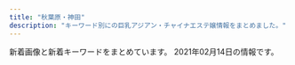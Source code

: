 ```yaml
---
title: "秋葉原・神田"
description: "キーワード別にの巨乳アジアン・チャイナエステ嬢情報をまとめました。"
---
```


新着画像と新着キーワードをまとめています。
2021年02月14日の情報です。

<DmmAffiliateIns />
<KeywordTable
  shops={
    [
    {
        "img_links": [
            "http://chou-massage.work/img/sta8.jpg",
            "http://chou-massage.work/sp/img/st7.jpg",
            "http://chou-massage.work/sp/img/fla-1.jpg",
            "http://chou-massage.work/img/fla-2.jpg",
            "http://chou-massage.work/img/sta7.jpg",
            "http://chou-massage.work/img/st7.jpg",
            "http://chou-massage.work/img/st2.jpg",
            "http://chou-massage.work/sp/img/st8.jpg",
            "http://chou-massage.work/img/st1.jpg",
            "http://chou-massage.work/img/st4.jpg",
            "http://chou-massage.work/sp/img/st2.jpg",
            "http://chou-massage.work/sp/img/sta7.jpg",
            "http://chou-massage.work/img/fla-3.jpg",
            "http://chou-massage.work/img/sta4.jpg",
            "http://chou-massage.work/sp/img/fla-2.jpg",
            "http://chou-massage.work/sp/img/st4.jpg",
            "http://chou-massage.work/img/st8.jpg",
            "http://chou-massage.work/sp/img/sta2.jpg",
            "http://chou-massage.work/img/sta3.jpg",
            "http://chou-massage.work/sp/img/acc.jpg",
            "http://chou-massage.work/sp/img/sta4.jpg",
            "http://chou-massage.work/img/mo.png",
            "http://chou-massage.work/sp/img/fla-3.jpg",
            "http://chou-massage.work/sp/img/st3.jpg",
            "http://chou-massage.work/img/acc.jpg",
            "http://chou-massage.work/img/sta2.jpg",
            "http://chou-massage.work/img/st3.jpg",
            "http://chou-massage.work/sp/img/mo.png",
            "http://chou-massage.work/sp/img/st1.jpg",
            "http://chou-massage.work/sp/img/sta1.jpg",
            "http://chou-massage.work/img/sta1.jpg",
            "http://chou-massage.work/sp/img/botton.jpg",
            "http://chou-massage.work/sp/img/sta3.jpg",
            "http://chou-massage.work/img/botton.jpg",
            "http://chou-massage.work/sp/img/sta8.jpg",
            "http://chou-massage.work/img/fla-1.jpg"
        ],
        "name": "\u8776",
        "keywords": {
            "87": 8,
            "86": 10,
            "C": 26,
            "D": 12,
            "E": 8,
            "85": 2
        },
        "url": "http://chou-massage.work/",
        "station": "JR\u795e\u7530\u99c5\u897f\u53e3"
    },
    {
        "img_links": [
            "http://yu-ai.work/img/fla.jpg",
            "http://yu-ai.work/img/acc2.jpg",
            "http://yu-ai.work/img/st12.jpg",
            "http://yu-ai.work/sp/img/sta12.jpg",
            "http://yu-ai.work/img/st0012.jpg",
            "http://yu-ai.work/sp/img/acc2.jpg",
            "http://yu-ai.work/sp/img/sta18.jpg",
            "http://yu-ai.work/sp/img/add.jpg",
            "http://yu-ai.work/img/st019.jpg",
            "http://yu-ai.work/sp/img/pc.jpg",
            "http://yu-ai.work/sp/img/tit.jpg",
            "http://yu-ai.work/sp/img/t-t.jpg",
            "http://yu-ai.work/img/men-es-ran.jpg",
            "http://yu-ai.work/sp/img/t-o.jpg",
            "http://yu-ai.work/img/st17.jpg",
            "http://yu-ai.work/sp/img/acc1.jpg",
            "http://yu-ai.work/img/st015.jpg",
            "http://yu-ai.work/img/sta13.jpg",
            "http://yu-ai.work/img/sc16.jpg",
            "http://yu-ai.work/sp/img/tel.jpg",
            "http://yu-ai.work/sp/img/sta17.jpg",
            "http://yu-ai.work/sp/img/t-s.jpg",
            "http://yu-ai.work/img/sta15.jpg",
            "http://yu-ai.work/img/acc3.jpg",
            "http://yu-ai.work/img/st020.jpg",
            "http://yu-ai.work/img/st0013.jpg",
            "http://yu-ai.work/sp/img/pic.jpg",
            "http://yu-ai.work/sp/img/sta13.jpg",
            "http://yu-ai.work/img/sta14.jpg",
            "http://yu-ai.work/img/st15.jpg",
            "http://yu-ai.work/img/sc14.jpg",
            "http://yu-ai.work/img/sc10.jpg",
            "http://yu-ai.work/img/sta12.jpg",
            "http://yu-ai.work/sp/img/p17.jpg",
            "http://yu-ai.work/img/sc18.jpg",
            "http://yu-ai.work/sp/img/sys.jpg",
            "http://yu-ai.work/img/head.jpg",
            "http://yu-ai.work/img/sta16.jpg",
            "http://yu-ai.work/sp/img/sta19.jpg",
            "http://yu-ai.work/img/sc15.jpg",
            "http://yu-ai.work/img/sta9.jpg",
            "http://yu-ai.work/img/sta18.jpg",
            "http://yu-ai.work/img/sta17.jpg",
            "http://yu-ai.work/sp/img/info.jpg",
            "http://yu-ai.work/img/sc12.jpg",
            "http://yu-ai.work/sp/img/sta9.jpg",
            "http://yu-ai.work/img/sc13.jpg",
            "http://yu-ai.work/img/st013.jpg",
            "http://yu-ai.work/img/st018.jpg",
            "http://yu-ai.work/sp/img/t-a.jpg",
            "http://yu-ai.work/img/sc19.jpg",
            "http://yu-ai.work/sp/img/time.jpg",
            "http://yu-ai.work/sp/img/acc3.jpg",
            "http://yu-ai.work/img/sta19.jpg",
            "http://yu-ai.work/sp/img/cam.jpg",
            "http://yu-ai.work/img/st20.jpg",
            "http://yu-ai.work/img/st16.jpg",
            "http://yu-ai.work/img/acc1.jpg",
            "http://yu-ai.work/img/st012.jpg",
            "http://yu-ai.work/img/st19.jpg",
            "http://yu-ai.work/img/st9.jpg",
            "http://yu-ai.work/img/sc9.jpg",
            "http://yu-ai.work/img/sta20.jpg",
            "http://yu-ai.work/img/st10.jpg",
            "http://yu-ai.work/img/st09.jpg",
            "http://yu-ai.work/img/st14.jpg",
            "http://yu-ai.work/img/sc17.jpg",
            "http://yu-ai.work/sp/img/p18.jpg",
            "http://yu-ai.work/img/st18.jpg",
            "http://yu-ai.work/sp/img/p20.jpg",
            "http://yu-ai.work/sp/img/botton.jpg",
            "http://yu-ai.work/sp/img/sta20.jpg",
            "http://yu-ai.work/img/st009.jpg",
            "http://yu-ai.work/img/sc20.jpg",
            "http://yu-ai.work/sp/img/sta14.jpg",
            "http://yu-ai.work/sp/img/sta10.jpg",
            "http://yu-ai.work/img/nos.jpg",
            "http://yu-ai.work/img/sta10.jpg",
            "http://yu-ai.work/img/st010.jpg",
            "http://yu-ai.work/sp/img/sta15.jpg",
            "http://yu-ai.work/img/st13.jpg",
            "http://yu-ai.work/sp/img/p19.jpg",
            "http://yu-ai.work/sp/img/sta16.jpg",
            "http://yu-ai.work/img/botton.jpg",
            "http://yu-ai.work/img/st014.jpg",
            "http://yu-ai.work/sp/img/t-r.jpg"
        ],
        "station": "JR\u79cb\u8449\u539f\u99c5\u662d\u548c\u901a\u308a\u53e3",
        "url": "http://yu-ai.work/",
        "keywords": {
            "86": 3,
            "D": 24,
            "C": 24,
            "85": 24,
            "E": 3,
            "84": 3,
            "87": 3
        },
        "name": "\u7652\u611b"
    },
    {
        "name": "COCORO",
        "url": "http://k-cocoro.co/",
        "keywords": {
            "D": 4,
            "G": 1,
            "E": 4
        },
        "img_links": [
            "http://k-cocoro.co/images/shishu_02.jpg",
            "http://k-cocoro.co/images/002.jpg",
            "http://k-cocoro.co/images/remo.jpg",
            "http://k-cocoro.co/images/001.jpg",
            "http://k-cocoro.co/images/right_top.png",
            "http://k-cocoro.co/images/g3.jpg",
            "http://k-cocoro.co/images/noimage.jpg",
            "http://k-cocoro.co/images/girl_01.png",
            "http://k-cocoro.co/images/pagetop.png",
            "http://k-cocoro.co/images/mya.jpg",
            "http://k-cocoro.co/images/nei_01.png",
            "http://k-cocoro.co/images/mail.png",
            "http://k-cocoro.co/images/gg1.jpg",
            "http://k-cocoro.co/images/004.jpg",
            "http://k-cocoro.co/images/tite-staff.png",
            "http://k-cocoro.co/images/s2.jpg",
            "http://k-cocoro.co/images/girl_03.png",
            "http://k-cocoro.co/images/ss.jpg",
            "http://k-cocoro.co/images/grande.jpg",
            "http://k-cocoro.co/images/003.jpg",
            "http://k-cocoro.co/images/right_bottom.png",
            "http://k-cocoro.co/images/gg2.jpg",
            "http://k-cocoro.co/images/girl_top.png",
            "http://k-cocoro.co/images/shishu_01.jpg",
            "http://k-cocoro.co/images/yui.jpg",
            "http://k-cocoro.co/images/girlx_top.png",
            "http://k-cocoro.co/images/yu.jpg",
            "http://k-cocoro.co/images/momo.jpg",
            "http://k-cocoro.co/images/nei_03.png",
            "http://k-cocoro.co/images/tite-magazine.png",
            "http://k-cocoro.co/images/shishu_03.jpg",
            "http://k-cocoro.co/images/news_top.jpg"
        ],
        "station": "JR\u795e\u7530\u99c5\u6771\u53e3"
    },
    {
        "station": "JR\u795e\u7530\u99c5\u5317\u53e3",
        "url": "http://kenkoubo.link",
        "name": "\u5065\u5eb7\u574a",
        "img_links": [
            "http://es-tsudanuma.com/wp-content/uploads/2016/10/massage-de_88_31.jpg",
            "http://kenkoubo.link/wp-content/themes/template-salon2/images/info2.png",
            "http://kenkoubo.link/wp-content/themes/template-salon2/images/08.jpg",
            "http://kenkoubo.link/wp-content/uploads/2017/03/08.jpg",
            "http://kenkoubo.link/wp-content/uploads/2017/03/08a.jpg",
            "http://kenkoubo.link/wp-content/themes/template-salon2/images/05.jpg",
            "http://kenkoubo.link/wp-content/themes/template-salon2/images/news-ttl.png",
            "http://kenkoubo.link/wp-content/uploads/2019/05/rin_image_1_syusei-900x1600.jpeg",
            "http://kenkoubo.link/wp-content/uploads/2017/03/05-1-250x375.jpg",
            "http://kenkoubo.link/wp-content/uploads/2019/05/rin_image_1_syusei-250x375.jpeg",
            "http://kenkoubo.link/wp-content/uploads/2017/03/09.jpg",
            "http://kenkoubo.link/wp-content/uploads/2017/03/03-1.jpg",
            "http://kenkoubo.link/wp-content/themes/template-salon2/images/pickup-ttl.png",
            "http://kenkoubo.link/wp-content/themes/template-salon2/images/camp-bnr3.png",
            "https://www.mens-anavi.com/img/mens-esthe1.png",
            "http://kenkoubo.link/wp-content/uploads/2017/03/03-1-250x375.jpg",
            "http://kenkoubo.link/wp-content/uploads/2017/03/08-250x375.jpg",
            "http://kenkoubo.link/wp-content/themes/template-salon2/images/slider1.jpg",
            "http://kenkoubo.link/wp-content/themes/template-salon2/images/pickup-frame.png",
            "http://kenkoubo.link/wp-content/uploads/2017/03/05.jpg",
            "http://kenkoubo.link/wp-content/themes/template-salon2/images/camp-bnr4.png",
            "http://kenkoubo.link/wp-content/uploads/2017/03/05a.jpg",
            "http://kenkoubo.link/wp-content/themes/template-salon2/images/camp-bnr.png",
            "http://kenkoubo.link/wp-content/themes/template-salon2/images/telm.png",
            "http://kenkoubo.link/wp-content/uploads/2017/03/05-1.jpg",
            "http://kenkoubo.link/wp-content/uploads/2020/11/yuko_image_syusei-1-250x375.jpg",
            "http://kenkoubo.link/wp-content/uploads/2020/11/yuko_image_syusei-1.jpg",
            "http://kenkoubo.link/wp-content/uploads/2019/05/ai_image_1_syusei-250x375.jpeg",
            "http://kenkoubo.link/wp-content/uploads/2017/03/08-2.jpg",
            "http://kenkoubo.link/wp-content/themes/template-salon2/images/03.jpg",
            "http://kenkoubo.link/wp-content/themes/template-salon2/images/info.png",
            "http://kenkoubo.link/wp-content/uploads/2017/03/07-1.jpg",
            "http://kenkoubo.link/wp-content/themes/template-salon2/images/camp-bnr2.png",
            "http://kenkoubo.link/wp-content/uploads/2019/05/ai_image_1_syusei-900x1600.jpeg"
        ],
        "keywords": {
            "C": 6,
            "D": 6,
            "88": 4,
            "85": 2,
            "90": 2,
            "89": 4
        }
    },
    {
        "img_links": [
            "http://genki-morix2.asia/img/st24.jpg",
            "http://genki-morix2.asia/img/st30.jpg",
            "http://genki-morix2.asia/img/st53.jpg",
            "http://genki-morix2.asia/img/st52.jpg",
            "http://genki-morix2.asia/img/st17.jpg",
            "http://genki-morix2.asia/img/st47.jpg",
            "http://genki-morix2.asia/img/st16.jpg",
            "http://genki-morix2.asia/img/botton.png",
            "http://genki-morix2.asia/img/sta55.jpg",
            "http://genki-morix2.asia/img/st019.jpg",
            "http://genki-morix2.asia/img/sta57.jpg",
            "http://genki-morix2.asia/img/sta56.jpg",
            "http://genki-morix2.asia/img/st54.jpg",
            "http://genki-morix2.asia/img/a.png",
            "http://genki-morix2.asia/img/st56.jpg",
            "http://genki-morix2.asia/img/st053.jpg",
            "http://genki-morix2.asia/img/st57.jpg",
            "http://genki-morix2.asia/img/st19.jpg",
            "http://genki-morix2.asia/img/Q.png",
            "http://genki-morix2.asia/img/st55.jpg",
            "http://genki-morix2.asia/img/no-photo-newface.jpg",
            "http://genki-morix2.asia/img/i.png",
            "http://genki-morix2.asia/img/st38.jpg"
        ],
        "url": "http://genki-morix2.asia/",
        "station": "JR\u795e\u7530\u99c5\u6771\u53e3",
        "name": "\u5143\u6c17\u30e2\u30ea\u30e2\u30ea",
        "keywords": {
            "87": 6,
            "88": 2,
            "84": 2,
            "C": 9,
            "89": 1,
            "86": 1,
            "85": 7
        }
    },
    {
        "station": "JR\u795e\u7530\u99c5\u6771\u53e3",
        "keywords": {
            "86": 14,
            "F": 1,
            "85": 5,
            "87": 6,
            "C": 2,
            "90": 1,
            "84": 2,
            "E": 5,
            "D": 22,
            "\u4e73": 1,
            "88": 2
        },
        "img_links": [
            "http://kaede.tyo.cm/photos/sites/15/2018/10/2018101210462259.jpg",
            "http://kaede.tyo.cm/photos/sites/15/2017/05/05.jpg",
            "http://kaede.tyo.cm/photos/sites/15/2018/06/2018060802410544.jpg",
            "http://kaede.tyo.cm/images/s3.png",
            "http://kaede.tyo.cm/images/s_pick.png",
            "http://kaede.tyo.cm/photos/sites/15/2019/09/2019092410360674.jpg",
            "http://kaede.tyo.cm/photos/sites/15/2018/12/2018122110282270.jpg",
            "http://kaede.tyo.cm/photos/sites/15/2019/08/201908021145272.jpg",
            "http://kaede.tyo.cm/photos/sites/15/2017/04/03.jpg",
            "http://kaede.tyo.cm/photos/sites/15/2018/12/2018122811325315.jpg",
            "http://kaede.tyo.cm/photos/sites/15/2020/03/2020031613344696.jpg",
            "http://kaede.tyo.cm/photos/sites/15/2018/05/2018052602053211.jpg",
            "http://kaede.tyo.cm/photos/sites/15/2018/01/2018013009203349.jpg",
            "http://kaede.tyo.cm/images/room3.jpg",
            "http://kaede.tyo.cm/photos/sites/15/2018/07/2018071202180120.jpg",
            "http://kaede.tyo.cm/photos/sites/15/2019/11/2019110102312976.jpg",
            "http://kaede.tyo.cm/photos/sites/15/2017/11/2017112902394723.jpg",
            "http://kaede.tyo.cm/photos/sites/15/2018/03/2018032208244424.jpg",
            "http://kaede.tyo.cm/photos/sites/15/2018/09/2018092310253191.jpg",
            "http://kaede.tyo.cm/photos/sites/15/2017/12/2017121802123582.jpg",
            "http://kaede.tyo.cm/photos/sites/15/2017/04/st4.jpg",
            "http://kaede.tyo.cm/photos/sites/15/2017/05/1.jpg",
            "http://kaede.tyo.cm/images/s_news.png",
            "http://kaede.tyo.cm/photos/sites/15/2017/05/10.jpg",
            "http://kaede.tyo.cm/photos/sites/15/2019/08/201908031036100.jpg",
            "http://kaede.tyo.cm/photos/sites/15/2020/08/2020081913203996.jpg",
            "http://kaede.tyo.cm/photos/sites/15/2019/07/2019072310543855.jpg",
            "http://kaede.tyo.cm/photos/sites/15/2019/07/2019072218445895.jpg",
            "http://kaede.tyo.cm/photos/sites/15/2017/04/8.jpg",
            "http://kaede.tyo.cm/images/top.png",
            "http://kaede.tyo.cm/photos/sites/15/2018/12/2018122510575438.jpg",
            "http://kaede.tyo.cm/photos/sites/15/2018/04/2018042103445537.jpg",
            "http://kaede.tyo.cm/photos/sites/15/2017/07/\u5fae\u4fe1\u56fe\u7247_20170731133036.jpg",
            "http://kaede.tyo.cm/images/n3.png",
            "http://kaede.tyo.cm/images/n1.jpg",
            "http://kaede.tyo.cm/images/s_staff.jpg",
            "http://kaede.tyo.cm/photos/sites/15/2019/05/2019051510502494.jpg",
            "http://kaede.tyo.cm/photos/sites/15/2019/01/2019012110352218.jpg",
            "http://kaede.tyo.cm/photos/sites/15/2017/03/298510852981895493.jpg",
            "http://kaede.tyo.cm/photos/sites/15/2018/03/2018031401333199.jpg",
            "http://kaede.tyo.cm/photos/sites/15/2018/09/2018090301232862.jpg",
            "http://kaede.tyo.cm/photos/sites/15/2018/12/2018122510562151.jpg",
            "http://kaede.tyo.cm/photos/sites/15/2018/07/201807050359241.jpg",
            "http://kaede.tyo.cm/images/s1.png",
            "http://kaede.tyo.cm/photos/sites/15/2019/11/2019110102312566.jpg",
            "http://kaede.tyo.cm/images/room1.jpg",
            "http://kaede.tyo.cm/photos/sites/15/2018/07/2018070602462928.jpg",
            "http://kaede.tyo.cm/images/room4.jpg",
            "http://kaede.tyo.cm/images/mobile.png",
            "http://kaede.tyo.cm/images/room2.jpg"
        ],
        "url": "http://kaede.tyo.cm/",
        "name": "\u604b\u306e\u82b1"
    },
    {
        "station": "JR\u795e\u7530\u99c5\u897f\u53e3",
        "url": "http://refresh-salon.tokyo/",
        "keywords": {
            "G": 2,
            "D": 20,
            "E": 2,
            "C": 35
        },
        "name": "\u3082\u307f\u697d",
        "img_links": [
            "http://refresh-salon.tokyo/images/st/st_koko.jpg",
            "http://refresh-salon.tokyo/images/st/st_anna.jpg",
            "http://refresh-salon.tokyo/images/st/st_mei.jpg",
            "http://refresh-salon.tokyo/images/st/st_junko.jpg",
            "http://refresh-salon.tokyo/images/st/st_rin.jpg",
            "http://refresh-salon.tokyo/images/st/st_miko.jpg",
            "http://refresh-salon.tokyo/images/st/st_aiko.jpg",
            "http://refresh-salon.tokyo/images/img/wanted.jpg",
            "http://refresh-salon.tokyo/images/st/st_momo.jpg",
            "http://refresh-salon.tokyo/images/st/st_saya.jpg",
            "http://refresh-salon.tokyo/images/st/st_risa.jpg",
            "http://refresh-salon.tokyo/images/topimage/main2.jpg",
            "http://refresh-salon.tokyo/images/st/st_mariko.jpg",
            "http://refresh-salon.tokyo/images/st/st_nana.jpg"
        ]
    },
    {
        "name": "\u697d\u5712",
        "img_links": [
            "http://rakuen.weblog.tc/2/uploadimg/1587527299.jpg",
            "http://rakuen.weblog.tc/2/uploadimg/1610606104.jpg",
            "http://rakuen.weblog.tc/2/uploadimg/1597806778.jpg",
            "http://rakuen.weblog.tc/2/uploadimg/1610606335.jpg",
            "http://rakuen.weblog.tc/2/uploadimg/1604372331.jpg",
            "http://rakuen.weblog.tc/news.jpg",
            "http://rakuen.weblog.tc/sys2.jpg",
            "http://rakuen.weblog.tc/staff_t.jpg",
            "http://rakuen.weblog.tc/s1.png",
            "http://rakuen.weblog.tc/2/uploadimg/1591787978.jpg",
            "http://rakuen.weblog.tc/2/uploadimg/1587527512.jpg",
            "http://rakuen.weblog.tc/2/uploadimg/1607661251.jpg",
            "http://rakuen.weblog.tc/int1.png",
            "http://rakuen.weblog.tc/head.jpg",
            "http://rakuen.weblog.tc/sys1.jpg",
            "http://rakuen.weblog.tc/2/uploadimg/1608816747.jpg"
        ],
        "url": "http://rakuen.weblog.tc/",
        "station": "JR\u79cb\u8449\u539f\u99c5\u662d\u548c\u901a\u308a\u53e3",
        "keywords": {
            "90": 1,
            "85": 2,
            "87": 1,
            "E": 3,
            "86": 3,
            "D": 3
        }
    },
    {
        "img_links": [
            "https://kanda-massage.com/images_staff/190/101520025592.jpg",
            "https://kanda-massage.com/images_staff/184/113019080934.jpg",
            "https://kanda-massage.com/images/btn_magazine.png",
            "https://kanda-massage.com/images_topics/images/1gal.png",
            "https://kanda-massage.com/images/img_header.png",
            "https://kanda-massage.com/images/btn_next.png",
            "https://kanda-massage.com/images_staff/191/111612091561.jpg",
            "https://kanda-massage.com/images_banner/111517152351.jpg",
            "https://kanda-massage.com/images_staff/183/091910451054.jpg",
            "https://kanda-massage.com/images_banner/111713262692.jpg",
            "https://kanda-massage.com/images_staff/174/09141719557.jpg",
            "https://kanda-massage.com/images_staff/174/091416423686.jpg",
            "https://kanda-massage.com/images_topics/images/12gal.png",
            "https://kanda-massage.com/images/no_image.jpg",
            "https://kanda-massage.com/images_banner/112217520437.jpg",
            "https://kanda-massage.com/images/vis_castframe_02.png",
            "https://kanda-massage.com/images/bnr_88_31.png",
            "https://kanda-massage.com/images_staff/181/091417192853.jpg",
            "https://kanda-massage.com/images/btn_back.png",
            "https://kanda-massage.com/images/corona.jpg",
            "https://kanda-massage.com/images_banner/11111638218.jpg",
            "https://kanda-massage.com/images_staff/167/101810131159.jpg",
            "https://kanda-massage.com/images/img_concept_01.png",
            "https://kanda-massage.com/images/icon_new.png",
            "https://kanda-massage.com/images_staff/193/112917122759.jpg",
            "https://kanda-massage.com/images_banner/111517235762.jpg",
            "https://kanda-massage.com/images/koko_468x60.png",
            "https://kanda-massage.com/images_staff/175/111615335228.jpg",
            "https://kanda-massage.com/images/bnr_468_60.png",
            "https://kanda-massage.com/images/bnr_160_45.png",
            "https://kanda-massage.com/images_staff/195/020121554998.jpg",
            "https://kanda-massage.com/images/new_girl.png",
            "https://kanda-massage.com/images/bnr_200_40.png",
            "https://kanda-massage.com/images_staff/194/12181019056.jpg",
            "https://kanda-massage.com/images/footer_mobile.png",
            "https://kanda-massage.com/images_staff/182/012801051221.jpg",
            "https://kanda-massage.com/images/info_txt.png",
            "https://kanda-massage.com/images_staff/188/020513531622.jpg"
        ],
        "station": "JR\u795e\u7530\u99c5\u6771\u53e3",
        "keywords": {
            "85": 3,
            "C": 4,
            "86": 2,
            "E": 2,
            "D": 3,
            "84": 2,
            "83": 2,
            "F": 4,
            "88": 1,
            "87": 3
        },
        "url": "https://kanda-massage.com/",
        "name": "\u30d3\u30fc\u30c1\u306e\u85ab"
    },
    {
        "keywords": {
            "86": 2,
            "C": 2,
            "\u5de8\u4e73": 7,
            "96": 1,
            "90": 1,
            "F": 1,
            "H": 1,
            "D": 11,
            "84": 4,
            "83": 1,
            "\u80f8": 1,
            "89": 1,
            "87": 7,
            "85": 1,
            "\u4e73": 8,
            "88": 1,
            "E": 1
        },
        "station": "JR\u795e\u7530\u99c5\u5317\u53e3",
        "img_links": [
            "https://img.a-side.com/photo/weekly/20201225/bn.jpg",
            "https://img.a-side.com/photo/premium/20180601/14648_01_03_s.jpg",
            "https://static.a-side.com/photo/shop/31363/list.jpg",
            "https://static.a-side.com/photo/shop/31387/list.jpg",
            "https://static.a-side.com/photo/shop/33796/list.jpg",
            "https://img.a-side.com/photo/premium/20170926/14648_01_01_s.jpg",
            "https://static.a-side.com/photo/shop/31414/list.jpg",
            "https://static.a-side.com/photo/shop/28456/list.jpg",
            "https://static.a-side.com/photo/shop/32006/list.jpg",
            "https://img.a-side.com/photo/question/20171011/bn.jpg",
            "https://static.a-side.com/photo/shop/26502/list.jpg",
            "https://img.a-side.com/photo/koko/32924/image.jpg",
            "https://img.a-side.com/photo/premium/20190308/14648_01_03_s.jpg",
            "https://static.a-side.com/photo/shop/31407/list.jpg",
            "https://img.a-side.com/photo/question/20171101/bn.jpg",
            "https://static.a-side.com/photo/shop/27348/list.jpg",
            "https://img.a-side.com/photo/digicame/20210120/15122_02.jpg",
            "https://img.a-side.com/photo/weekly/20201120/bn.jpg",
            "https://www.a-side.com/k-kourakuen/staff/moe/index.jpg",
            "https://static.a-side.com/photo/shop/25170/list.jpg",
            "https://img.a-side.com/photo/digicame/20210205/29625_04.jpg",
            "https://static.a-side.com/photo/shop/32689/list.jpg",
            "https://static.a-side.com/photo/shop/35086/list.jpg",
            "https://img.a-side.com/photo/premium/20190308/14648_01_sp.jpg",
            "https://img.a-side.com/photo/premium/20210126/18614_01_top1.jpg",
            "https://img.a-side.com/photo/premium/20210127/34669_01_top1.jpg",
            "https://img.a-side.com/photo/premium/20210119/33649_01_top1.jpg",
            "https://img.a-side.com/photo/koko/34987/image.jpg",
            "https://static.a-side.com/photo/shop/21711/list.jpg",
            "https://img.a-side.com/photo/koko/34140/image.jpg",
            "https://www.a-side.com/k-kourakuen/images/info/photo02.jpg",
            "https://img.a-side.com/photo/digicame/20210205/12823_01.jpg",
            "https://img.a-side.com/photo/premium/20190305/14648_01_06_s.jpg",
            "https://img.a-side.com/photo/koko/14648/route/2.jpg",
            "https://static.a-side.com/photo/shop/30429/list.jpg",
            "https://static.a-side.com/photo/shop/26974/list.jpg",
            "https://img.a-side.com/photo/weekly/20210212/03.jpg",
            "https://img.a-side.com/photo/koko/25875/image.jpg",
            "https://www.a-side.com/k-kourakuen/staff/mika/index.jpg",
            "https://img.a-side.com/photo/premium/20170926/14648_01_sp.jpg",
            "https://img.a-side.com/photo/premium/20210129/34669_01_top1.jpg",
            "https://img.a-side.com/photo/koko/31363/thumb.jpg",
            "https://static.a-side.com/photo/shop/19746/list.jpg",
            "https://img.a-side.com/photo/digicame/20210210/31388_01.jpg",
            "https://static.a-side.com/photo/shop/33708/list.jpg",
            "https://img.a-side.com/photo/digicame/20210115/14648_01.jpg",
            "https://static.a-side.com/photo/shop/14648/list.jpg",
            "https://img.a-side.com/photo/weekly/20201002/bn.jpg",
            "https://static.a-side.com/photo/shop/24050/list.jpg",
            "https://static.a-side.com/photo/shop/31388/list.jpg",
            "https://img.a-side.com/photo/koko/34512/image.jpg",
            "https://static.a-side.com/photo/shop/31396/list.jpg",
            "https://img.a-side.com/photo/premium/20210115/33456_01_top1.jpg",
            "https://img.a-side.com/photo/koko/14648/massage/1.jpg",
            "https://static.a-side.com/photo/shop/27398/list.jpg",
            "https://img.a-side.com/photo/premium/20210201/35215_01_sp.jpg",
            "https://img.a-side.com/photo/digicame/20210202/25065_02.jpg",
            "https://static.a-side.com/photo/shop/24920/list.jpg",
            "https://img.a-side.com/photo/question/20201221/photo03.jpg",
            "https://img.a-side.com/photo/premium/20180601/14648_01_sp.jpg",
            "https://static.a-side.com/photo/shop/16019/list.jpg",
            "https://img.a-side.com/photo/premium/20210105/34987_01_index.jpg",
            "https://img.a-side.com/photo/premium/20190307/14648_01_03_s.jpg",
            "https://static.a-side.com/photo/shop/21540/list.jpg",
            "https://img.a-side.com/photo/weekly/20201113/bn.jpg",
            "https://img.a-side.com/photo/question/20180314/bn.jpg",
            "https://static.a-side.com/photo/shop/26130/list.jpg",
            "https://static.a-side.com/photo/shop/31695/list.jpg",
            "https://img.a-side.com/photo/premium/20170926/14648_01_02_s.jpg",
            "https://img.a-side.com/photo/premium/20210204/34449_01_top1.jpg",
            "https://static.a-side.com/photo/shop/31403/list.jpg",
            "https://img.a-side.com/photo/question/20201221/photo04.jpg",
            "https://static.a-side.com/photo/shop/34965/list.jpg",
            "https://img.a-side.com/photo/weekly/20210212/18.jpg",
            "https://static.a-side.com/photo/shop/31971/list.jpg",
            "https://static.a-side.com/photo/shop/31813/list.jpg",
            "https://img.a-side.com/photo/koko/22696/image.jpg",
            "https://img.a-side.com/photo/weekly/20210212/20.jpg",
            "https://static.a-side.com/photo/shop/30051/list.jpg",
            "https://www.a-side.com/include/img/shop/button_official_l.png",
            "https://img.a-side.com/photo/weekly/20200904/bn.jpg",
            "https://www.a-side.com/k-kourakuen/staff/aoi/01.jpg",
            "https://img.a-side.com/photo/premium/20180601/14648_01_04_s.jpg",
            "https://img.a-side.com/photo/koko/31363/image.jpg",
            "https://www.a-side.com/k-kourakuen/images/info/photo01.jpg",
            "https://static.a-side.com/photo/shop/20251/list.jpg",
            "https://static.a-side.com/photo/shop/16482/list.jpg",
            "https://img.a-side.com/photo/weekly/20210108/bn.jpg",
            "https://static.a-side.com/photo/shop/24663/list.jpg",
            "https://img.a-side.com/photo/premium/20210209/35215_01_top1.jpg",
            "https://img.a-side.com/photo/premium/20180601/14648_01_02_s.jpg",
            "https://img.a-side.com/photo/premium/20190305/14648_01_02_s.jpg",
            "https://img.a-side.com/photo/premium/20190308/14648_01_01_s.jpg",
            "https://static.a-side.com/photo/shop/31411/list.jpg",
            "https://static.a-side.com/photo/shop/12836/list.jpg",
            "https://img.a-side.com/photo/premium/20170926/14648_01_07_s.jpg",
            "https://img.a-side.com/photo/koko/25675/image.jpg",
            "https://img.a-side.com/photo/koko/14648/girls/2.jpg",
            "https://static.a-side.com/photo/shop/30704/list.jpg",
            "https://static.a-side.com/photo/shop/20335/list.jpg",
            "https://img.a-side.com/photo/weekly/20210212/13.jpg",
            "https://static.a-side.com/photo/shop/27129/list.jpg",
            "https://img.a-side.com/photo/weekly/20210212/19.jpg",
            "https://www.a-side.com/k-kourakuen/images/coupon/presented.png",
            "https://static.a-side.com/photo/shop/31593/list.jpg",
            "https://static.a-side.com/photo/shop/35215/list.jpg",
            "https://img.a-side.com/photo/koko/14648/massage/4.jpg",
            "https://www.a-side.com/k-kourakuen/images/info/photo03.jpg",
            "https://img.a-side.com/photo/digicame/20210205/34987_03.jpg",
            "https://img.a-side.com/photo/premium/20190307/14648_01_05_s.jpg",
            "https://www.a-side.com/k-kourakuen/images/top_notice.jpg",
            "https://img.a-side.com/photo/premium/20190307/14648_01_sp.jpg",
            "https://static.a-side.com/photo/shop/32607/list.jpg",
            "https://static.a-side.com/photo/shop/34907/list.jpg",
            "https://static.a-side.com/photo/shop/30509/list.jpg",
            "https://static.a-side.com/photo/shop/31399/list.jpg",
            "https://static.a-side.com/photo/shop/16733/list.jpg",
            "https://static.a-side.com/photo/shop/31758/list.jpg",
            "https://img.a-side.com/photo/koko/26035/image.jpg",
            "https://img.a-side.com/photo/question/20171115/bn.jpg",
            "https://img.a-side.com/photo/weekly/20200731/bn.jpg",
            "https://img.a-side.com/photo/koko/14648/route/4.jpg",
            "https://img.a-side.com/photo/premium/20190308/14648_01_06_s.jpg",
            "https://static.a-side.com/photo/shop/29848/list.jpg",
            "https://static.a-side.com/photo/shop/26035/list.jpg",
            "https://static.a-side.com/photo/shop/24265/list.jpg",
            "https://img.a-side.com/photo/koko/20335/image.jpg",
            "https://static.a-side.com/photo/shop/35298/list.jpg",
            "https://img.a-side.com/photo/koko/14648/route/1.jpg",
            "https://img.a-side.com/photo/koko/33649/image.jpg",
            "https://static.a-side.com/photo/shop/32897/list.jpg",
            "https://img.a-side.com/photo/koko/30430/thumb.jpg",
            "https://img.a-side.com/photo/question/20201221/photo14.jpg",
            "https://img.a-side.com/photo/weekly/20210212/12.jpg",
            "https://img.a-side.com/photo/digicame/20210205/29625_02.jpg",
            "https://img.a-side.com/photo/koko/18452/image.jpg",
            "https://img.a-side.com/photo/digicame/20210119/19068_04.jpg",
            "https://static.a-side.com/photo/shop/25398/list.jpg",
            "https://static.a-side.com/photo/shop/27501/list.jpg",
            "https://www.a-side.com/k-kourakuen/staff/mika/01.jpg",
            "https://static.a-side.com/photo/shop/14189/list.jpg",
            "https://img.a-side.com/photo/weekly/20210212/sp.jpg",
            "https://img.a-side.com/photo/digicame/20210203/20991_04.jpg",
            "https://static.a-side.com/photo/shop/29914/list.jpg",
            "https://static.a-side.com/photo/shop/33321/list.jpg",
            "https://static.a-side.com/photo/shop/31390/list.jpg",
            "https://static.a-side.com/photo/shop/30069/list.jpg",
            "https://img.a-side.com/photo/question/20201028/bn.jpg",
            "https://img.a-side.com/photo/question/20201221/photo05.jpg",
            "https://static.a-side.com/photo/shop/20342/list.jpg",
            "https://static.a-side.com/photo/shop/26456/list.jpg",
            "https://img.a-side.com/photo/premium/20180601/14648_01_06_s.jpg",
            "https://img.a-side.com/photo/weekly/20200717/bn.jpg",
            "https://static.a-side.com/photo/shop/29625/list.jpg",
            "https://img.a-side.com/photo/weekly/20210205/bn.jpg",
            "https://img.a-side.com/photo/premium/20180601/14648_01_08_s.jpg",
            "https://static.a-side.com/photo/shop/29606/list.jpg",
            "https://img.a-side.com/photo/koko/22107/image.jpg",
            "https://img.a-side.com/photo/premium/20180601/14648_01_01_s.jpg",
            "https://img.a-side.com/photo/question/20201221/photo07.jpg",
            "https://img.a-side.com/photo/premium/20210211/27898_01_top1.jpg",
            "https://img.a-side.com/photo/question/20180725/bn.jpg",
            "https://static.a-side.com/photo/shop/25026/list.jpg",
            "https://static.a-side.com/photo/shop/31406/list.jpg",
            "https://img.a-side.com/photo/weekly/20201204/bn.jpg",
            "https://static.a-side.com/photo/shop/33402/list.jpg",
            "https://img.a-side.com/photo/koko/21985/image.jpg",
            "https://img.a-side.com/photo/weekly/20210212/14.jpg",
            "https://static.a-side.com/photo/shop/25065/list.jpg",
            "https://www.a-side.com/k-kourakuen/images/massage/photo04.jpg",
            "https://static.a-side.com/photo/shop/25495/list.jpg",
            "https://img.a-side.com/photo/weekly/20201218/bn.jpg",
            "https://static.a-side.com/photo/shop/34987/list.jpg",
            "https://img.a-side.com/photo/premium/20210208/29625_01_top1.jpg",
            "https://img.a-side.com/photo/digicame/20210202/31399_01.jpg",
            "https://static.a-side.com/photo/shop/34512/list.jpg",
            "https://static.a-side.com/photo/shop/27592/list.jpg",
            "https://img.a-side.com/photo/digicame/20210127/18153_03.jpg",
            "https://static.a-side.com/photo/shop/35020/list.jpg",
            "https://img.a-side.com/photo/koko/34071/image.jpg",
            "https://static.a-side.com/photo/shop/33606/list.jpg",
            "https://img.a-side.com/photo/weekly/20210122/bn.jpg",
            "https://img.a-side.com/photo/weekly/20210212/09.jpg",
            "https://img.a-side.com/photo/premium/20210212/33649_01_top1.jpg",
            "https://static.a-side.com/photo/shop/31455/list.jpg",
            "https://www.a-side.com/k-kourakuen/images/banner/koko_468x60.jpg",
            "https://img.a-side.com/photo/premium/20190305/14648_01_05_s.jpg",
            "https://static.a-side.com/photo/shop/28789/list.jpg",
            "https://static.a-side.com/photo/shop/33406/list.jpg",
            "https://static.a-side.com/photo/shop/28062/list.jpg",
            "https://static.a-side.com/photo/shop/33456/list.jpg",
            "https://img.a-side.com/photo/koko/30901/image.jpg",
            "https://static.a-side.com/photo/shop/31534/list.jpg",
            "https://img.a-side.com/photo/premium/20190307/14648_01_07_s.jpg",
            "https://img.a-side.com/photo/digicame/20210118/19987_04.jpg",
            "https://img.a-side.com/photo/question/20201221/photo06.jpg",
            "https://static.a-side.com/photo/shop/31018/list.jpg",
            "https://img.a-side.com/photo/koko/16272/image.jpg",
            "https://img.a-side.com/photo/digicame/20210202/31399_02.jpg",
            "https://www.a-side.com/k-kourakuen/staff/mimi/index.jpg",
            "https://static.a-side.com/photo/shop/32458/list.jpg",
            "https://img.a-side.com/photo/koko/22918/image.jpg",
            "https://img.a-side.com/photo/koko/31813/image.jpg",
            "https://static.a-side.com/photo/shop/26274/list.jpg",
            "https://img.a-side.com/photo/premium/20190308/14648_01_05_s.jpg",
            "https://static.a-side.com/photo/shop/33529/list.jpg",
            "https://static.a-side.com/photo/shop/25875/list.jpg",
            "https://static.a-side.com/photo/shop/18153/list.jpg",
            "https://img.a-side.com/photo/koko/33456/image.jpg",
            "https://img.a-side.com/photo/question/20201221/photo08.jpg",
            "https://static.a-side.com/photo/shop/33915/list.jpg",
            "https://img.a-side.com/photo/koko/14648/massage/2.jpg",
            "https://static.a-side.com/photo/shop/33637/list.jpg",
            "https://static.a-side.com/photo/shop/10590/list.jpg",
            "https://img.a-side.com/photo/weekly/20210212/08.jpg",
            "https://img.a-side.com/photo/premium/20210120/34449_01_top1.jpg",
            "https://static.a-side.com/photo/shop/16078/list.jpg",
            "https://img.a-side.com/photo/premium/20190307/14648_01_08_s.jpg",
            "https://img.a-side.com/photo/premium/20210210/31695_01_top1.jpg",
            "https://static.a-side.com/photo/shop/21985/list.jpg",
            "https://static.a-side.com/photo/shop/31404/list.jpg",
            "https://img.a-side.com/photo/weekly/20210212/17.jpg",
            "https://static.a-side.com/photo/shop/26547/list.jpg",
            "https://static.a-side.com/photo/shop/22173/list.jpg",
            "https://static.a-side.com/photo/shop/22696/list.jpg",
            "https://img.a-side.com/photo/koko/14648/girls/3.jpg",
            "https://img.a-side.com/photo/premium/20190308/14648_01_07_s.jpg",
            "https://img.a-side.com/photo/koko/34449/image.jpg",
            "https://static.a-side.com/photo/shop/27630/list.jpg",
            "https://static.a-side.com/photo/shop/20686/list.jpg",
            "https://www.a-side.com/include/img/shop/button_official.png",
            "https://static.a-side.com/photo/shop/29395/list.jpg",
            "https://img.a-side.com/photo/koko/30430/image.jpg",
            "https://static.a-side.com/photo/shop/34961/list.jpg",
            "https://www.a-side.com/k-kourakuen/images/massage/photo02.jpg",
            "https://static.a-side.com/photo/shop/21136/list.jpg",
            "https://static.a-side.com/photo/shop/34660/list.jpg",
            "https://static.a-side.com/photo/shop/31533/list.jpg",
            "https://img.a-side.com/photo/koko/24050/thumb.jpg",
            "https://img.a-side.com/photo/question/20201221/photo10.jpg",
            "https://static.a-side.com/photo/shop/18614/list.jpg",
            "https://img.a-side.com/photo/digicame/20210122/26456_03.jpg",
            "https://static.a-side.com/photo/shop/20165/list.jpg",
            "https://static.a-side.com/photo/shop/25019/list.jpg",
            "https://static.a-side.com/photo/shop/16272/list.jpg",
            "https://img.a-side.com/photo/koko/26192/image.jpg",
            "https://img.a-side.com/photo/weekly/20210212/02.jpg",
            "https://img.a-side.com/photo/digicame/20210115/33255_01.jpg",
            "https://img.a-side.com/photo/weekly/20210212/top.jpg",
            "https://img.a-side.com/photo/koko/34965/image.jpg",
            "https://img.a-side.com/photo/weekly/20210212/15.jpg",
            "https://img.a-side.com/photo/premium/20190307/14648_01_04_s.jpg",
            "https://img.a-side.com/photo/weekly/20210212/06.jpg",
            "https://img.a-side.com/photo/premium/20190305/14648_01_04_s.jpg",
            "https://img.a-side.com/photo/koko/34669/image.jpg",
            "https://img.a-side.com/photo/digicame/20210125/19987_01.jpg",
            "https://img.a-side.com/photo/question/20201221/sp.jpg",
            "https://img.a-side.com/photo/koko/14648/ss.jpg",
            "https://www.a-side.com/include/img/area_each/icon_koko.png",
            "https://static.a-side.com/photo/shop/33585/list.jpg",
            "https://www.a-side.com/k-kourakuen/staff/momoko/01.jpg",
            "https://static.a-side.com/photo/shop/22601/list.jpg",
            "https://static.a-side.com/photo/shop/25675/list.jpg",
            "https://static.a-side.com/photo/shop/34169/list.jpg",
            "https://img.a-side.com/photo/premium/20210211/27898_01_top2.jpg",
            "https://static.a-side.com/photo/shop/21196/list.jpg",
            "https://img.a-side.com/photo/digicame/20210205/12823_02.jpg",
            "https://static.a-side.com/photo/shop/12559/list.jpg",
            "https://img.a-side.com/photo/weekly/20210212/01.jpg",
            "https://img.a-side.com/photo/premium/20210201/35215_01_top1.jpg",
            "https://static.a-side.com/photo/shop/33789/list.jpg",
            "https://img.a-side.com/photo/question/20201221/photo09.jpg",
            "https://www.a-side.com/k-kourakuen/staff/emi/index.jpg",
            "https://img.a-side.com/photo/digicame/20210211/35215_04.jpg",
            "https://img.a-side.com/photo/premium/20170926/14648_01_06_s.jpg",
            "https://static.a-side.com/photo/shop/33596/list.jpg",
            "https://static.a-side.com/photo/shop/30346/list.jpg",
            "https://www.a-side.com/k-kourakuen/staff/momoko/index.jpg",
            "https://static.a-side.com/photo/shop/32833/list.jpg",
            "https://static.a-side.com/photo/shop/34276/list.jpg",
            "https://static.a-side.com/photo/shop/29705/list.jpg",
            "https://www.a-side.com/k-kourakuen/images/covergirl.jpg",
            "https://img.a-side.com/photo/digicame/20210205/29625_03.jpg",
            "https://img.a-side.com/photo/question/20201221/photo11.jpg",
            "https://img.a-side.com/photo/premium/20170926/14648_01_05_s.jpg",
            "https://img.a-side.com/photo/koko/21711/image.jpg",
            "https://static.a-side.com/photo/shop/32924/list.jpg",
            "https://static.a-side.com/photo/shop/33255/list.jpg",
            "https://www.a-side.com/k-kourakuen/images/coupon/info.png",
            "https://static.a-side.com/photo/shop/27777/list.jpg",
            "https://static.a-side.com/photo/shop/26192/list.jpg",
            "https://static.a-side.com/photo/shop/16718/list.jpg",
            "https://img.a-side.com/photo/koko/30371/image.jpg",
            "https://img.a-side.com/photo/question/20201221/photo01.jpg",
            "https://img.a-side.com/photo/koko/24050/image.jpg",
            "https://img.a-side.com/photo/premium/20190308/14648_01_02_s.jpg",
            "https://www.a-side.com/k-kourakuen/staff/emi/01.jpg",
            "https://img.a-side.com/photo/weekly/20210212/16.jpg",
            "https://img.a-side.com/photo/question/20201221/photo02.jpg",
            "https://static.a-side.com/photo/shop/15122/list.jpg",
            "https://static.a-side.com/photo/shop/30371/list.jpg",
            "https://static.a-side.com/photo/shop/33849/list.jpg",
            "https://img.a-side.com/photo/digicame/20210204/26456_03.jpg",
            "https://img.a-side.com/photo/premium/20210212/33649_01_top2.jpg",
            "https://img.a-side.com/photo/question/20201221/photo12.jpg",
            "https://img.a-side.com/photo/digicame/20210205/29625_01.jpg",
            "https://static.a-side.com/photo/shop/30648/list.jpg",
            "https://static.a-side.com/photo/shop/32614/list.jpg",
            "https://img.a-side.com/photo/weekly/20210212/10.jpg",
            "https://static.a-side.com/photo/shop/14310/list.jpg",
            "https://img.a-side.com/photo/koko/14648/shop/1.jpg",
            "https://static.a-side.com/photo/shop/33649/list.jpg",
            "https://img.a-side.com/photo/digicame/20210128/18614_02.jpg",
            "https://img.a-side.com/photo/question/20201221/bn.jpg",
            "https://static.a-side.com/photo/shop/18324/list.jpg",
            "https://static.a-side.com/photo/shop/34768/list.jpg",
            "https://static.a-side.com/photo/shop/26654/list.jpg",
            "https://img.a-side.com/photo/premium/20190305/14648_01_07_s.jpg",
            "https://img.a-side.com/photo/premium/20190307/14648_01_02_s.jpg",
            "https://static.a-side.com/photo/shop/31400/list.jpg",
            "https://static.a-side.com/photo/shop/34140/list.jpg",
            "https://img.a-side.com/photo/koko/14648/shop/3.jpg",
            "https://img.a-side.com/photo/premium/20190307/14648_01_01_s.jpg",
            "https://static.a-side.com/photo/shop/30113/list.jpg",
            "https://static.a-side.com/photo/shop/32320/list.jpg",
            "https://static.a-side.com/photo/shop/20991/list.jpg",
            "https://static.a-side.com/photo/shop/22107/list.jpg",
            "https://img.a-side.com/photo/koko/14648/massage/3.jpg",
            "https://static.a-side.com/photo/shop/22504/list.jpg",
            "https://img.a-side.com/photo/koko/14648/shop/2.jpg",
            "https://static.a-side.com/photo/shop/11708/list.jpg",
            "https://static.a-side.com/photo/shop/27898/list.jpg",
            "https://img.a-side.com/photo/weekly/20210115/bn.jpg",
            "https://img.a-side.com/photo/premium/20180601/14648_01_05_s.jpg",
            "https://www.a-side.com/k-kourakuen/staff/haru/01.jpg",
            "https://img.a-side.com/photo/premium/20190305/14648_01_01_s.jpg",
            "https://img.a-side.com/photo/weekly/20210212/04.jpg",
            "https://img.a-side.com/photo/weekly/20210212/07.jpg",
            "https://static.a-side.com/photo/shop/28305/list.jpg",
            "https://static.a-side.com/photo/shop/17252/list.jpg",
            "https://static.a-side.com/photo/shop/31401/list.jpg",
            "https://static.a-side.com/photo/shop/34847/list.jpg",
            "https://img.a-side.com/photo/premium/20190305/14648_01_03_s.jpg",
            "https://img.a-side.com/photo/weekly/20200828/bn.jpg",
            "https://img.a-side.com/photo/koko/14648/girls_p/4.jpg",
            "https://img.a-side.com/photo/digicame/20210203/30113_01.jpg",
            "https://static.a-side.com/photo/shop/19750/list.jpg",
            "https://img.a-side.com/photo/koko/33456/thumb.jpg",
            "https://www.a-side.com/k-kourakuen/staff/haru/index.jpg",
            "https://img.a-side.com/photo/weekly/20210129/bn.jpg",
            "https://img.a-side.com/photo/premium/20210204/34449_01_sp.jpg",
            "https://img.a-side.com/photo/premium/20210202/34965_01_sp.jpg",
            "https://img.a-side.com/photo/koko/26547/image.jpg",
            "https://static.a-side.com/photo/shop/25465/list.jpg",
            "https://static.a-side.com/photo/shop/15858/list.jpg",
            "https://img.a-side.com/photo/premium/20210125/34965_01_top1.jpg",
            "https://img.a-side.com/photo/weekly/20200918/bn.jpg",
            "https://static.a-side.com/photo/shop/33593/list.jpg",
            "https://img.a-side.com/photo/premium/20210202/34965_01_top1.jpg",
            "https://static.a-side.com/photo/shop/21913/list.jpg",
            "https://www.a-side.com/include/img/shop/best-price.png",
            "https://static.a-side.com/photo/shop/16384/list.jpg",
            "https://static.a-side.com/photo/shop/16032/list.jpg",
            "https://www.a-side.com/k-kourakuen/images/info/photo04.jpg",
            "https://img.a-side.com/photo/premium/20210122/27898_01_top1.jpg",
            "https://static.a-side.com/photo/shop/33554/list.jpg",
            "https://img.a-side.com/photo/weekly/20210212/11.jpg",
            "https://static.a-side.com/photo/shop/35331/list.jpg",
            "https://img.a-side.com/photo/koko/14648/girls_p/2.jpg",
            "https://img.a-side.com/photo/koko/14648/image.jpg",
            "https://static.a-side.com/photo/shop/20975/list.jpg",
            "https://www.a-side.com/k-kourakuen/images/massage/photo01.jpg",
            "https://img.a-side.com/photo/koko/22504/image.jpg",
            "https://img.a-side.com/photo/digicame/20210201/32458_04.jpg",
            "https://img.a-side.com/photo/weekly/20201030/bn.jpg",
            "https://img.a-side.com/photo/koko/14648/girls_p/1.jpg",
            "https://static.a-side.com/photo/shop/29730/list.jpg",
            "https://www.a-side.com/k-kourakuen/images/massage/photo03.jpg",
            "https://img.a-side.com/photo/premium/20170926/14648_01_04_s.jpg",
            "https://static.a-side.com/photo/shop/27698/list.jpg",
            "https://static.a-side.com/photo/shop/18452/list.jpg",
            "https://img.a-side.com/photo/digicame/20210209/25465_04.jpg",
            "https://img.a-side.com/photo/weekly/20200911/bn.jpg",
            "https://img.a-side.com/photo/koko/14648/girls_p/3.jpg",
            "https://static.a-side.com/photo/shop/17223/list.jpg",
            "https://img.a-side.com/photo/premium/20190308/14648_01_04_s.jpg",
            "https://img.a-side.com/photo/weekly/20201009/bn.jpg",
            "https://static.a-side.com/photo/shop/34669/list.jpg",
            "https://img.a-side.com/photo/weekly/20210212/05.jpg",
            "https://static.a-side.com/photo/shop/34272/list.jpg",
            "https://img.a-side.com/photo/weekly/20210212/bn.jpg",
            "https://img.a-side.com/photo/koko/14648/shop/4.jpg",
            "https://img.a-side.com/photo/premium/20190308/14648_01_08_s.jpg",
            "https://img.a-side.com/photo/weekly/20200821/bn.jpg",
            "https://img.a-side.com/photo/premium/20190305/14648_01_sp.jpg",
            "https://img.a-side.com/photo/weekly/20201127/bn.jpg",
            "https://img.a-side.com/photo/digicame/20210202/15122_03.jpg",
            "https://static.a-side.com/photo/shop/34449/list.jpg",
            "https://static.a-side.com/photo/shop/10346/list.jpg",
            "https://static.a-side.com/photo/shop/35018/list.jpg",
            "https://www.a-side.com/include/img/top/button_twitter.png",
            "https://img.a-side.com/photo/premium/20190307/14648_01_06_s.jpg",
            "https://img.a-side.com/photo/koko/31175/image.jpg",
            "https://img.a-side.com/photo/premium/20170926/14648_01_03_s.jpg",
            "https://static.a-side.com/photo/shop/31175/list.jpg",
            "https://static.a-side.com/photo/shop/25598/list.jpg",
            "https://img.a-side.com/photo/question/20200708/bn.jpg",
            "https://img.a-side.com/photo/question/20170215/bn.jpg",
            "https://img.a-side.com/photo/koko/14310/image.jpg",
            "https://img.a-side.com/photo/premium/20180601/14648_01_07_s.jpg",
            "https://static.a-side.com/photo/shop/25203/list.jpg",
            "https://static.a-side.com/photo/shop/22918/list.jpg",
            "https://img.a-side.com/photo/premium/20210128/33649_01_top1.jpg",
            "https://img.a-side.com/photo/koko/30113/image.jpg",
            "https://img.a-side.com/photo/premium/20190305/14648_01_08_s.jpg",
            "https://img.a-side.com/photo/weekly/20200814/bn.jpg",
            "https://www.a-side.com/k-kourakuen/staff/aoi/index.jpg",
            "https://img.a-side.com/photo/premium/20210210/31695_01_top2.jpg",
            "https://img.a-side.com/photo/koko/18614/image.jpg",
            "https://static.a-side.com/photo/shop/31391/list.jpg",
            "https://img.a-side.com/photo/index/20210127/34140.jpg",
            "https://static.a-side.com/photo/shop/23877/list.jpg",
            "https://img.a-side.com/photo/digicame/20210121/32607_03.jpg",
            "https://static.a-side.com/photo/shop/28223/list.jpg",
            "https://static.a-side.com/photo/shop/29890/list.jpg",
            "https://img.a-side.com/photo/koko/14648/girls/1.jpg",
            "https://img.a-side.com/photo/premium/20210122/16032_01_top1.jpg",
            "https://img.a-side.com/photo/digicame/20210204/28058_02.jpg",
            "https://static.a-side.com/photo/shop/35132/list.jpg",
            "https://img.a-side.com/photo/weekly/20210101/bn.jpg",
            "https://static.a-side.com/photo/shop/27473/list.jpg",
            "https://static.a-side.com/photo/shop/30305/list.jpg",
            "https://img.a-side.com/photo/question/20201221/photo13.jpg",
            "https://img.a-side.com/photo/premium/20210121/30113_01_top1.jpg",
            "https://static.a-side.com/photo/shop/35167/list.jpg",
            "https://img.a-side.com/photo/koko/14648/route/3.jpg",
            "https://static.a-side.com/photo/shop/28058/list.jpg",
            "https://static.a-side.com/photo/shop/34071/list.jpg",
            "https://img.a-side.com/photo/question/20200812/bn.jpg",
            "https://img.a-side.com/photo/question/20161116/bn.jpg",
            "https://static.a-side.com/photo/shop/29858/list.jpg",
            "https://img.a-side.com/photo/koko/14648/girls/4.jpg",
            "https://www.a-side.com/include/img/shop/button_official_s.png",
            "https://img.a-side.com/photo/premium/20170926/14648_01_08_s.jpg",
            "https://static.a-side.com/photo/shop/30901/list.jpg",
            "https://static.a-side.com/photo/shop/25050/list.jpg",
            "https://static.a-side.com/photo/shop/21433/list.jpg",
            "https://img.a-side.com/photo/digicame/20210126/32458_04.jpg",
            "https://img.a-side.com/photo/koko/16032/image.jpg",
            "https://img.a-side.com/photo/koko/21913/image.jpg",
            "https://img.a-side.com/photo/digicame/20210212/34140_03.jpg",
            "https://img.a-side.com/photo/digicame/20210208/35020_03.jpg",
            "https://img.a-side.com/photo/digicame/20210201/16078_03.jpg",
            "https://img.a-side.com/photo/digicame/20210129/25465_04.jpg"
        ],
        "url": "https://www.a-side.com/k-kourakuen/",
        "name": "\u5eb7\u697d\u5712"
    },
    {
        "station": "JR\u79cb\u8449\u539f\u99c5\u662d\u548c\u901a\u308a\u53e3",
        "img_links": [
            "http://xn--vckg5a9gugx77p8s4b.biz/images/t2.jpg",
            "http://xn--vckg5a9gugx77p8s4b.biz/images/cg03.jpg",
            "http://xn--vckg5a9gugx77p8s4b.biz/images/cg02.jpg",
            "http://xn--vckg5a9gugx77p8s4b.biz/images/act.jpg",
            "http://xn--vckg5a9gugx77p8s4b.biz/images/line.png",
            "http://xn--vckg5a9gugx77p8s4b.biz/images/top.jpg",
            "http://xn--vckg5a9gugx77p8s4b.biz/images/m60.jpg",
            "http://xn--vckg5a9gugx77p8s4b.biz/images/t5.jpg",
            "http://xn--vckg5a9gugx77p8s4b.biz/images/m30.jpg",
            "http://xn--vckg5a9gugx77p8s4b.biz/images/fla.jpg",
            "http://xn--vckg5a9gugx77p8s4b.biz/images/no.png",
            "http://xn--vckg5a9gugx77p8s4b.biz/images/t3.jpg",
            "http://xn--vckg5a9gugx77p8s4b.biz/images/cg05.jpg",
            "http://xn--vckg5a9gugx77p8s4b.biz/images/t4.jpg",
            "http://xn--vckg5a9gugx77p8s4b.biz/images/m10.jpg",
            "http://xn--vckg5a9gugx77p8s4b.biz/images/m40.jpg",
            "http://xn--vckg5a9gugx77p8s4b.biz/images/cg06.jpg",
            "http://xn--vckg5a9gugx77p8s4b.biz/images/m20.jpg",
            "http://xn--vckg5a9gugx77p8s4b.biz/images/ret.jpg",
            "http://xn--vckg5a9gugx77p8s4b.biz/images/ltb.jpg",
            "http://xn--vckg5a9gugx77p8s4b.biz/images/rot.jpg",
            "http://xn--vckg5a9gugx77p8s4b.biz/images/lab.jpg",
            "http://xn--vckg5a9gugx77p8s4b.biz/images/ret1.jpg",
            "http://xn--vckg5a9gugx77p8s4b.biz/images/cg051.jpg",
            "http://xn--vckg5a9gugx77p8s4b.biz/images/t1.jpg",
            "http://xn--vckg5a9gugx77p8s4b.biz/images/m50.jpg",
            "http://xn--vckg5a9gugx77p8s4b.biz/images/cg01.jpg"
        ],
        "name": "\u82b1\u6c34\u6728",
        "url": "http://xn--vckg5a9gugx77p8s4b.biz/",
        "keywords": {
            "E": 3,
            "86": 5,
            "D": 2
        }
    },
    {
        "name": "\u6307\u5148\u306e\u611b",
        "img_links": [
            "http://yobisaki.work/_src/50545976/wechatimg176.jpg",
            "http://yobisaki.work/_src/50546010/linel2.png",
            "http://yobisaki.work/_src/50546075/linel6.png",
            "http://yobisaki.work/_src/50844435/wechatimg2727.jpg",
            "http://yobisaki.work/_src/50546064/linel1.png",
            "http://yobisaki.work/_src/50545997/navinavi_03.png",
            "http://yobisaki.work/_src/50546088/4.jpg",
            "http://yobisaki.work/_src/50545982/cam.jpg",
            "http://yobisaki.work/_src/50545986/wechatimg177.jpg",
            "http://yobisaki.work/_src/50627870/sys.png",
            "http://yobisaki.work/_src/50546106/wechatimg177.jpg",
            "http://yobisaki.work/_src/50546061/linel5.png",
            "http://yobisaki.work/_src/50546034/linel1.png",
            "http://yobisaki.work/_src/50546050/linel1.png",
            "http://yobisaki.work/_src/50546086/3.jpg",
            "http://yobisaki.work/_src/50545989/navinavi_05.png",
            "http://yobisaki.work/_src/50545979/wechatimg2726.jpg",
            "http://yobisaki.work/_src/50545993/navinavi_01.png",
            "http://yobisaki.work/_src/50546013/wechatimg2746.jpg",
            "http://yobisaki.work/_src/50848054/wechatimg2746.jpg",
            "http://yobisaki.work/_src/50545995/navinavi_02.png",
            "http://yobisaki.work/_src/50546008/linel1.png",
            "http://yobisaki.work/_src/50545977/wechatimg193.jpg",
            "http://yobisaki.work/_src/50545972/sign.png",
            "http://yobisaki.work/_src/50545991/navinavi_06.png",
            "http://yobisaki.work/_src/50545984/line3.png",
            "http://yobisaki.work/_src/50546079/wechatimg14_20201210123124126.jpg",
            "http://yobisaki.work/_src/50546082/1.jpg",
            "http://yobisaki.work/_src/50546047/wechatimg176.jpg",
            "http://yobisaki.work/_src/50546045/linel4.png",
            "http://yobisaki.work/_src/50848055/wechatimg2796.jpg",
            "http://yobisaki.work/_src/50546104/wechatimg193.jpg",
            "http://yobisaki.work/_src/50546031/linel3.png",
            "http://yobisaki.work/_src/50546015/wechatimg2727.jpg",
            "http://yobisaki.work/_src/50545987/navinavi_04.png",
            "http://yobisaki.work/_src/50546020/linel1.png",
            "http://yobisaki.work/_src/50546084/2.jpg",
            "http://yobisaki.work/_src/50545980/line2.png",
            "http://yobisaki.work/_src/50546081/wechatimg14_20201210123124126.jpg"
        ],
        "keywords": {},
        "url": "http://yobisaki.work/",
        "station": "JR\u795e\u7530\u99c5\u5357\u53e3"
    },
    {
        "keywords": {
            "81": 7,
            "85": 7,
            "D": 21,
            "C": 21,
            "82": 14,
            "87": 7,
            "83": 7,
            "E": 7,
            "88": 7,
            "86": 7
        },
        "name": "Ainsel\u30fb\u30a8\u30a4\u30f3\u30bb\u30eb",
        "station": "JR\u6d45\u8349\u6a4b\u99c5\u6771\u53e3",
        "img_links": [
            "http://ainsel.tyo.ac/images/mobile.jpg",
            "http://ainsel.tyo.ac/images/staff0.jpg",
            "http://ainsel.tyo.ac/photos/sites/50/2020/09/2020091109212779.jpg",
            "http://ainsel.tyo.ac/images/s3.jpg",
            "http://ainsel.tyo.ac/images/room2.jpg",
            "http://ainsel.tyo.ac/photos/sites/50/2020/09/2020091109303095.jpg",
            "http://ainsel.tyo.ac/photos/sites/50/2020/10/2020100307023490.jpg",
            "http://ainsel.tyo.ac/images/news.png",
            "http://ainsel.tyo.ac/images/top.png",
            "http://ainsel.tyo.ac/photos/sites/50/2020/09/2020091109302142.jpg",
            "http://ainsel.tyo.ac/photos/sites/50/2020/09/2020091109302586.jpg",
            "http://ainsel.tyo.ac/images/room1.jpg",
            "http://ainsel.tyo.ac/images/room4.jpg",
            "http://ainsel.tyo.ac/images/s1.jpg",
            "http://ainsel.tyo.ac/images/s_staff.png",
            "http://ainsel.tyo.ac/photos/sites/50/2020/09/2020091109200314.jpg",
            "http://ainsel.tyo.ac/images/room3.jpg"
        ],
        "url": "http://ainsel.tyo.ac/"
    },
    {
        "name": "\u30cf\u30d4\u30cd\u30b9",
        "station": "JR\u795e\u7530\u99c5\u5317\u53e3",
        "img_links": [
            "http://loman.ies.fun/photos/sites/33/2020/03/2020032611565659.jpg",
            "http://loman.ies.fun/images/girl-z2.jpg",
            "http://loman.ies.fun/photos/sites/33/2020/03/2020032611581687.jpg",
            "http://loman.ies.fun/images/girl-z1.jpg",
            "http://loman.ies.fun/images/room2.jpg",
            "http://loman.ies.fun/photos/sites/33/2020/03/2020032611581578.jpg",
            "http://loman.ies.fun/images/room1.jpg",
            "http://loman.ies.fun/photos/sites/33/2020/03/2020032611553428.jpg",
            "http://loman.ies.fun/photos/sites/33/2020/03/2020032611153250.jpg",
            "http://loman.ies.fun/photos/sites/33/2020/03/2020032611511046.jpg",
            "http://loman.ies.fun/photos/sites/33/2020/03/202003261151446.jpg",
            "http://loman.ies.fun/photos/sites/33/2020/03/2020032611445885.jpg",
            "http://loman.ies.fun/photos/sites/33/2020/03/2020032611565587.jpg",
            "http://loman.ies.fun/images/room4.jpg",
            "http://loman.ies.fun/photos/sites/33/2020/03/202003261158439.jpg",
            "http://loman.ies.fun/photos/sites/33/2020/03/2020032611445837.jpg",
            "http://loman.ies.fun/photos/sites/33/2020/03/202003261138067.jpg",
            "http://loman.ies.fun/photos/sites/33/2020/03/2020032612000446.jpg",
            "http://loman.ies.fun/photos/sites/33/2020/03/2020032611555543.jpg",
            "http://loman.ies.fun/images/s_staff.png",
            "http://loman.ies.fun/photos/sites/33/2020/03/2020032611584396.jpg",
            "http://loman.ies.fun/images/mobile.jpg",
            "http://loman.ies.fun/photos/sites/33/2020/03/2020032611565613.jpg",
            "http://loman.ies.fun/images/room3.jpg",
            "http://loman.ies.fun/photos/sites/33/2020/03/2020032611562755.jpg",
            "http://loman.ies.fun/photos/sites/33/2020/03/2020032611522152.jpg",
            "http://loman.ies.fun/photos/sites/33/2020/08/2020081913260795.jpg",
            "http://loman.ies.fun/images/s_news.png",
            "http://loman.ies.fun/images/top.png",
            "http://loman.ies.fun/images/s_pick.png",
            "http://loman.ies.fun/photos/sites/33/2020/03/2020032611443518.jpg",
            "http://loman.ies.fun/photos/sites/33/2020/03/202003261200240.jpg"
        ],
        "keywords": {
            "87": 4,
            "C": 33,
            "86": 8,
            "E": 4,
            "89": 1,
            "88": 1,
            "83": 2,
            "85": 5,
            "D": 11
        },
        "url": "http://loman.ies.fun/"
    },
    {
        "name": "\u5947\u7e01\uff5e\u304d\u3048\u3093\uff5e",
        "station": "JR\u79cb\u8449\u539f\u99c5\u96fb\u6c17\u8857\u53e3",
        "url": "http://www.kien-es.info/",
        "keywords": {
            "87": 3,
            "D": 5,
            "85": 2,
            "88": 1,
            "86": 1,
            "C": 4,
            "84": 2
        },
        "img_links": [
            "http://www.kien-es.info/img/emi1.jpg",
            "http://www.kien-es.info/img/kara.png",
            "http://www.kien-es.info/img/kumi2.jpg",
            "http://www.kien-es.info/images/sm.jpg",
            "http://www.kien-es.info/images/info.jpg",
            "http://www.kien-es.info/sp/img/yuka1.jpg",
            "http://www.kien-es.info/sp/images/8.jpg",
            "http://www.kien-es.info/sp/images/3.jpg",
            "http://www.kien-es.info/images/int1.jpg",
            "http://www.kien-es.info/sp/images/info_t.jpg",
            "http://www.kien-es.info/sp/img/yuki1.jpg",
            "http://www.kien-es.info/images/sys1.jpg",
            "http://www.kien-es.info/images/14.jpg",
            "http://www.kien-es.info/sp/img/yuri1.jpg",
            "http://www.kien-es.info/sp/images/sys3.jpg",
            "http://www.kien-es.info/img/kumi1.jpg",
            "http://www.kien-es.info/sp/img/kumi2.jpg",
            "http://www.kien-es.info/sp/images/int2.png",
            "http://www.kien-es.info/images/news.jpg",
            "http://www.kien-es.info/images/4.jpg",
            "http://www.kien-es.info/images/2.jpg",
            "http://www.kien-es.info/images/1.jpg",
            "http://www.kien-es.info/sp/img/yuka2.jpg",
            "http://www.kien-es.info/sp/images/footer.png",
            "http://www.kien-es.info/img/kara1.jpg",
            "http://www.kien-es.info/sp/img/haruka1.jpg",
            "http://www.kien-es.info/sp/staff/yuki.png",
            "http://www.kien-es.info/images/3.jpg",
            "http://www.kien-es.info/sp/images/info.png",
            "http://www.kien-es.info/sp/staff/kara.png",
            "http://www.kien-es.info/images/rem.png",
            "http://www.kien-es.info/img/yuka2.jpg",
            "http://www.kien-es.info/sp/images/ac3.png",
            "http://www.kien-es.info/sp/images/5.jpg",
            "http://www.kien-es.info/img/kaori.png",
            "http://www.kien-es.info/img/aki1.jpg",
            "http://www.kien-es.info/img/yuri1.jpg",
            "http://www.kien-es.info/sp/images/sys1.jpg",
            "http://www.kien-es.info/sp/images/newsb.png",
            "http://www.kien-es.info/sp/images/9.jpg",
            "http://www.kien-es.info/sp/img/yuri2.jpg",
            "http://www.kien-es.info/img/haruka.png",
            "http://www.kien-es.info/sp/staff/haruka.png",
            "http://www.kien-es.info/sp/staff/kumi.png",
            "http://www.kien-es.info/img/aki.png",
            "http://www.kien-es.info/sp/images/news.jpg",
            "http://www.kien-es.info/sp/staff/yumi.png",
            "http://www.kien-es.info/images/10.jpg",
            "http://www.kien-es.info/sp/images/6.jpg",
            "http://www.kien-es.info/images/interior_t.jpg",
            "http://www.kien-es.info/sp/menu/top.jpg",
            "http://www.kien-es.info/images/int2.jpg",
            "http://www.kien-es.info/sp/menu/staff.jpg",
            "http://www.kien-es.info/img/aki2.jpg",
            "http://www.kien-es.info/images/11.jpg",
            "http://www.kien-es.info/sp/images/2.jpg",
            "http://www.kien-es.info/sp/img/emi2.jpg",
            "http://www.kien-es.info/sp/staff/yuka.png",
            "http://www.kien-es.info/img/yuki2.jpg",
            "http://www.kien-es.info/sp/img/kumi1.jpg",
            "http://www.kien-es.info/img/haruka1.jpg",
            "http://www.kien-es.info/sp/staff/yuri.png",
            "http://www.kien-es.info/img/yuki1.jpg",
            "http://www.kien-es.info/images/12.jpg",
            "http://www.kien-es.info/img/yuka1.jpg",
            "http://www.kien-es.info/img/yuka.png",
            "http://www.kien-es.info/sp/images/1.jpg",
            "http://www.kien-es.info/sp/images/rec.jpg",
            "http://www.kien-es.info/sp/images/sys4.png",
            "http://www.kien-es.info/sp/staff/emi.png",
            "http://www.kien-es.info/images/staff_t.jpg",
            "http://www.kien-es.info/images/sys2.jpg",
            "http://www.kien-es.info/sp/images/staff_t.jpg",
            "http://www.kien-es.info/img/kumi.png",
            "http://www.kien-es.info/sp/images/ac2.png",
            "http://www.kien-es.info/sp/images/7.jpg",
            "http://www.kien-es.info/sp/staff/aki.png",
            "http://www.kien-es.info/img/yuri2.jpg",
            "http://www.kien-es.info/sp/images/ac1.jpg",
            "http://www.kien-es.info/sp/img/aki1.jpg",
            "http://www.kien-es.info/img/yuki.png",
            "http://www.kien-es.info/sp/img/aki2.jpg",
            "http://www.kien-es.info/sp/images/interior_t.jpg",
            "http://www.kien-es.info/img/emi.png",
            "http://www.kien-es.info/sp/images/4.jpg",
            "http://www.kien-es.info/images/head.jpg",
            "http://www.kien-es.info/sp/img/yuki2.jpg",
            "http://www.kien-es.info/images/9.jpg",
            "http://www.kien-es.info/sp/img/yumi1.jpg",
            "http://www.kien-es.info/sp/img/kara2.jpg",
            "http://www.kien-es.info/img/kara2.jpg",
            "http://www.kien-es.info/sp/images/head.jpg",
            "http://www.kien-es.info/sp/images/tel.jpg",
            "http://www.kien-es.info/images/mobile.jpg",
            "http://www.kien-es.info/sp/img/kara1.jpg",
            "http://www.kien-es.info/sp/images/sys2.jpg",
            "http://www.kien-es.info/img/kaori1.jpg",
            "http://www.kien-es.info/img/yuri.png",
            "http://www.kien-es.info/sp/images/int1.jpg",
            "http://www.kien-es.info/sp/img/emi1.jpg"
        ]
    },
    {
        "station": "\u6d45\u8349\u6a4b\u99c5",
        "keywords": {
            "86": 3,
            "C": 20,
            "87": 6,
            "88": 3,
            "D": 7,
            "E": 7,
            "84": 3,
            "85": 2
        },
        "img_links": [
            "http://yume-massage.info/img/s7.jpg",
            "http://yume-massage.info/sp/img/cam.jpg",
            "http://yume-massage.info/sp/img/s8.jpg",
            "http://yume-massage.info/img/sta4.jpg",
            "http://yume-massage.info/img/s10.jpg",
            "http://yume-massage.info/sp/img/t-r.jpg",
            "http://yume-massage.info/img/st3.jpg",
            "http://yume-massage.info/img/head2.jpg",
            "http://yume-massage.info/img/r9.jpg",
            "http://yume-massage.info/img/head.jpg",
            "http://yume-massage.info/sp/img/p-9.jpg",
            "http://yume-massage.info/sp/img/info.jpg",
            "http://yume-massage.info/img/st4.jpg",
            "http://yume-massage.info/sp/img/t-o.jpg",
            "http://yume-massage.info/sp/img/add.jpg",
            "http://yume-massage.info/img/sta7.jpg",
            "http://yume-massage.info/sp/img/s7.jpg",
            "http://yume-massage.info/sp/img/kan.jpg",
            "http://yume-massage.info/sp/img/pic.jpg",
            "http://yume-massage.info/sp/img/pc.jpg",
            "http://yume-massage.info/img/mo.png",
            "http://yume-massage.info/img/sta1.jpg",
            "http://yume-massage.info/img/xmas.png",
            "http://yume-massage.info/img/st6.jpg",
            "http://yume-massage.info/sp/img/s6.jpg",
            "http://yume-massage.info/sp/img/s4.jpg",
            "http://yume-massage.info/img/sta8.jpg",
            "http://yume-massage.info/img/st1.jpg",
            "http://yume-massage.info/img/st10.jpg",
            "http://yume-massage.info/img/nos.jpg",
            "http://yume-massage.info/img/botton.jpg",
            "http://yume-massage.info/img/s4.jpg",
            "http://yume-massage.info/sp/img/time.jpg",
            "http://yume-massage.info/sp/img/p-10.jpg",
            "http://yume-massage.info/img/st9.jpg",
            "http://yume-massage.info/img/st2.jpg",
            "http://yume-massage.info/sp/img/s9.jpg",
            "http://yume-massage.info/sp/img/s1.jpg",
            "http://yume-massage.info/img/sta10.jpg",
            "http://yume-massage.info/img/s1.jpg",
            "http://yume-massage.info/sp/img/tit.jpg",
            "http://yume-massage.info/sp/img/s10.jpg",
            "http://yume-massage.info/sp/img/tel.jpg",
            "http://yume-massage.info/img/st7.jpg",
            "http://yume-massage.info/img/st5.jpg",
            "http://yume-massage.info/sp/img/t-a.jpg",
            "http://yume-massage.info/sp/img/t-t.jpg",
            "http://yume-massage.info/img/s8.jpg",
            "http://yume-massage.info/img/kan.jpg",
            "http://yume-massage.info/sp/img/sys.jpg",
            "http://yume-massage.info/sp/img/p-6.jpg",
            "http://yume-massage.info/sp/img/add2.jpg",
            "http://yume-massage.info/img/s6.jpg",
            "http://yume-massage.info/img/sta6.jpg",
            "http://yume-massage.info/img/s9.jpg",
            "http://yume-massage.info/sp/img/t-s.jpg",
            "http://yume-massage.info/img/st06.jpg",
            "http://yume-massage.info/img/sta9.jpg",
            "http://yume-massage.info/sp/img/botton.jpg",
            "http://yume-massage.info/img/st8.jpg"
        ],
        "name": "\u5922",
        "url": "http://yume-massage.info/"
    },
    {
        "station": "JR\u795e\u7530\u99c5\u897f\u53e3",
        "keywords": {
            "86": 11
        },
        "url": "http://massage-esthe.xyz/",
        "name": "\u7652\u3057\u306e\u68ee",
        "img_links": [
            "http://massage-esthe.xyz/img/eve.jpg",
            "http://massage-esthe.xyz/img/sta1.jpg",
            "http://massage-esthe.xyz/img/fla.jpg",
            "http://massage-esthe.xyz/img/st3.jpg",
            "http://massage-esthe.xyz/img/top.jpg",
            "http://massage-esthe.xyz/img/st4.jpg",
            "http://massage-esthe.xyz/img/r2.jpg",
            "http://massage-esthe.xyz/img/sta4.jpg",
            "http://massage-esthe.xyz/img/r1.jpg",
            "http://massage-esthe.xyz/img/st5.jpg",
            "http://massage-esthe.xyz/img/st2.jpg",
            "http://massage-esthe.xyz/img/sta5.jpg",
            "http://massage-esthe.xyz/img/nosta.jpg",
            "http://massage-esthe.xyz/img/sta2.jpg",
            "http://massage-esthe.xyz/img/r4.jpg",
            "http://massage-esthe.xyz/img/st1.jpg",
            "http://massage-esthe.xyz/img/sta3.jpg",
            "http://massage-esthe.xyz/img/no.png"
        ]
    },
    {
        "img_links": [
            "http://www.lovegarden-s.info/photo/201912/15764583101976861511.jpg",
            "http://www.lovegarden-s.info/photo/home/4831576458331.jpg",
            "http://www.lovegarden-s.info/photo/home/8901454735680.jpg",
            "http://www.lovegarden-s.info/img/return.png",
            "http://www.lovegarden-s.info/img/link.png",
            "http://www.lovegarden-s.info/photo/home/7251576458086.jpg",
            "http://www.lovegarden-s.info/img/img1.png",
            "http://www.lovegarden-s.info/photo/201602/14547356612012610027.jpg",
            "http://www.lovegarden-s.info/photo/home/4231542036212.jpg",
            "http://www.lovegarden-s.info/photo/home/1071580955755.jpg",
            "http://www.lovegarden-s.info/photo/202009/15998962431272351164.jpeg",
            "http://www.lovegarden-s.info/img/top.png",
            "http://www.lovegarden-s.info/photo/home/8651455104921.jpg",
            "http://www.lovegarden-s.info/photo/201602/1455104915985663806.jpg",
            "http://www.lovegarden-s.info/photo/202001/15796781601253232552.jpg",
            "http://www.lovegarden-s.info/photo/home/4781579678186.jpg",
            "http://www.lovegarden-s.info/photo/home/8341599896251.jpg",
            "http://www.lovegarden-s.info/photo/home/8951576457983.jpg",
            "http://www.lovegarden-s.info/photo/201912/15762826581589257136.jpeg",
            "http://www.lovegarden-s.info/img/pic_info.png",
            "http://www.lovegarden-s.info/img/img2.png",
            "http://www.lovegarden-s.info/photo/202002/15809557251246469135.jpg",
            "http://www.lovegarden-s.info/photo/201912/15762841361405259657.png",
            "http://www.lovegarden-s.info/photo/201811/15420361921270089007.jpg",
            "http://www.lovegarden-s.info/photo/home/9871580969716.jpg",
            "http://www.lovegarden-s.info/photo/home/9601430403087.jpg",
            "http://www.lovegarden-s.info/photo/202002/1580969705245014003.jpeg",
            "http://www.lovegarden-s.info/img/staff.png",
            "http://www.lovegarden-s.info/img/re2.png",
            "http://www.lovegarden-s.info/photo/201504/1430403080602083079.jpg",
            "http://www.lovegarden-s.info/img/info.png"
        ],
        "station": "JR\u79cb\u8449\u539f\u99c5\u662d\u548c\u901a\u308a\u53e3",
        "keywords": {
            "86": 4,
            "D": 18,
            "85": 6,
            "E": 2,
            "89": 4,
            "87": 8
        },
        "url": "http://www.lovegarden-s.info/",
        "name": "\u30e9\u30d6\u30ac\u30fc\u30c7\u30f3"
    },
    {
        "name": "\u604b\u306e\u65e5",
        "img_links": [
            "http://esthe-aroma.pink/img/cg02.jpg",
            "http://esthe-aroma.pink/img/cg021.jpg",
            "http://esthe-aroma.pink/img/cg03.jpg",
            "http://esthe-aroma.pink/img/m6.jpg",
            "http://esthe-aroma.pink/img/m5.jpg",
            "http://esthe-aroma.pink/img/cg04.jpg",
            "http://esthe-aroma.pink/img/no.png",
            "http://esthe-aroma.pink/img/cg011.jpg",
            "http://esthe-aroma.pink/img/cg05.jpg",
            "http://esthe-aroma.pink/img/m1.jpg",
            "http://esthe-aroma.pink/img/m30.jpg",
            "http://esthe-aroma.pink/img/m4.jpg",
            "http://esthe-aroma.pink/img/fla.jpg",
            "http://esthe-aroma.pink/img/noo.png",
            "http://esthe-aroma.pink/img/m10.jpg",
            "http://esthe-aroma.pink/img/m3.jpg",
            "http://esthe-aroma.pink/img/cg07.jpg",
            "http://esthe-aroma.pink/img/m60.jpg",
            "http://esthe-aroma.pink/img/m20.jpg",
            "http://esthe-aroma.pink/img/stan.png",
            "http://esthe-aroma.pink/img/cg01.jpg",
            "http://esthe-aroma.pink/img/m2.jpg",
            "http://esthe-aroma.pink/img/cg06.jpg",
            "http://esthe-aroma.pink/img/top.jpg"
        ],
        "keywords": {
            "86": 4,
            "E": 1,
            "C": 2,
            "85": 2,
            "87": 1,
            "D": 4
        },
        "station": "JR\u795e\u7530\u99c5\u6771\u53e3",
        "url": "http://esthe-aroma.pink/"
    },
    {
        "url": "http://ziya7788.info/",
        "name": "\u5409\u96c5",
        "station": "JR\u79cb\u8449\u539f\u99c5\u662d\u548c\u901a\u308a\u53e3",
        "img_links": [
            "http://ziya7788.info/images/i-6.jpg",
            "http://ziya7788.info/images/top-1_06.jpg",
            "http://ziya7788.info/images/i-2.jpg",
            "http://ziya7788.info/images/staff-img.jpg",
            "http://ziya7788.info/images/top-1_02.jpg",
            "http://ziya7788.info/images/top-munu-1_03.jpg",
            "http://ziya7788.info/images/top-munu-1_01.jpg",
            "http://ziya7788.info/images/top-munu-1_04.jpg",
            "http://ziya7788.info/images/i-5.jpg",
            "http://ziya7788.info/images/index_qr.jpg",
            "http://ziya7788.info/images/top-1_08.jpg",
            "http://ziya7788.info/images/i-3.jpg",
            "http://ziya7788.info/images/top-1_05.jpg",
            "http://ziya7788.info/images/top-1_01.jpg",
            "http://ziya7788.info/images/top-news.jpg",
            "http://ziya7788.info/images/top-1_04.jpg",
            "http://ziya7788.info/images/top-1_09.jpg",
            "http://ziya7788.info/images/top-1_03.jpg",
            "http://ziya7788.info/images/top-munu-1_02.jpg",
            "http://ziya7788.info/images/top-img.jpg",
            "http://ziya7788.info/images/i-1.jpg",
            "http://ziya7788.info/images/top-1_07.jpg",
            "http://ziya7788.info/images/top-munu-1_06.jpg",
            "http://ziya7788.info/images/i-4.jpg",
            "http://ziya7788.info/images/top-munu-1_05.jpg"
        ],
        "keywords": {}
    },
    {
        "url": "http://junpu.jpest.net/",
        "img_links": [
            "http://junpuadmin.jpest.net/uploads/2021/02/IMG_2214-1.jpg",
            "http://junpuadmin.jpest.net/uploads/2021/01/IMG_2402-1.jpg",
            "http://junpu.jpest.net/images/footer.jpg",
            "http://junpu.jpest.net/images/sys4.jpg",
            "http://junpuadmin.jpest.net/uploads/2021/01/admin-ajax.jpg",
            "http://junpu.jpest.net/images/sys3.jpg",
            "http://junpu.jpest.net/images/b1.jpg",
            "http://junpuadmin.jpest.net/uploads/2021/01/E3B6B02E-4F32-431B-90DF-8F02A102ED7A-1.jpg",
            "http://junpu.jpest.net/images/tt.jpg",
            "http://junpuadmin.jpest.net/uploads/2021/01/IMG_1555.jpg",
            "http://junpu.jpest.net/images/head.jpg",
            "http://junpuadmin.jpest.net/uploads/2021/01/5.jpg",
            "http://junpuadmin.jpest.net/uploads/2021/01/E3B6B02E-4F32-431B-90DF-8F02A102ED7A.jpg",
            "http://junpu.jpest.net/images/tiao.jpg",
            "http://junpuadmin.jpest.net/uploads/2021/01/IMG_1616-2.jpg",
            "http://junpu.jpest.net/images/r4.jpg",
            "http://junpuadmin.jpest.net/uploads/2021/01/5BBD19C5-8DEF-48E7-87D0-CEBE168F2E36-2.jpg",
            "http://junpuadmin.jpest.net/uploads/2021/01/8FAC8FB2-DB21-4688-B50C-530DE522F742.jpg",
            "http://junpuadmin.jpest.net/uploads/2021/01/6DEF0C3A-BC24-43F3-86B7-EA77E5E3A717.jpg",
            "http://junpuadmin.jpest.net/uploads/2021/01/7.jpg",
            "http://junpu.jpest.net/images/telb1.jpg",
            "http://junpu.jpest.net/images/telhead.jpg",
            "http://junpuadmin.jpest.net/uploads/2021/01/g1-1.jpg"
        ],
        "name": "\u9806\u98a8",
        "station": "JR\u79cb\u8449\u539f\u99c5\u662d\u548c\u901a\u308a\u53e3",
        "keywords": {
            "89": 1,
            "D": 3,
            "90": 1,
            "87": 1,
            "C": 4,
            "84": 1,
            "88": 1
        }
    },
    {
        "img_links": [
            "http://gakuenadmin.jpest.net/uploads/2020/11/2020112607092280.jpeg",
            "http://gakuenadmin.jpest.net/uploads/2020/11/2020111905172382.jpeg",
            "http://gakuen.jpest.net/images/tel.png",
            "http://gakuenadmin.jpest.net/uploads/2021/01/2021012602175845.jpeg",
            "http://gakuenadmin.jpest.net/uploads/2020/11/g4.jpg",
            "http://gakuenadmin.jpest.net/uploads/2021/01/2021012602203148.jpeg",
            "http://gakuen.jpest.net/images/c10.jpg",
            "http://gakuenadmin.jpest.net/uploads/2020/11/202011170741460-e1613281451949.jpg",
            "http://gakuen.jpest.net/images/c2.jpg",
            "http://gakuenadmin.jpest.net/uploads/2020/12/202012171602335.jpeg",
            "http://gakuenadmin.jpest.net/uploads/2020/11/2020111707403491.jpg",
            "http://gakuen.jpest.net/images/c3.jpg",
            "http://gakuen.jpest.net/images/c7.jpg",
            "http://gakuenadmin.jpest.net/uploads/2020/11/2020111905143846.jpeg",
            "http://gakuen.jpest.net/images/c6.jpg",
            "http://gakuenadmin.jpest.net/uploads/2021/02/2021021404545183.jpg",
            "http://gakuenadmin.jpest.net/uploads/2020/12/2020121716053782.jpeg",
            "http://gakuen.jpest.net/images/c8.jpg",
            "http://gakuen.jpest.net/images/c5.jpg",
            "http://gakuenadmin.jpest.net/uploads/2021/01/2021013104094765.jpg",
            "http://gakuenadmin.jpest.net/uploads/2020/11/2020111905093958.jpeg",
            "http://gakuenadmin.jpest.net/uploads/2020/11/2020112607090815.jpeg",
            "http://gakuenadmin.jpest.net/uploads/2021/01/2021013104085726.jpg",
            "http://gakuen.jpest.net/images/c9.jpg",
            "http://gakuenadmin.jpest.net/uploads/2021/02/2021021405363587.jpeg",
            "http://gakuen.jpest.net/images/c1.jpg",
            "http://gakuen.jpest.net/images/c4.jpg",
            "http://gakuenadmin.jpest.net/uploads/2021/02/2021021404543751.jpg"
        ],
        "station": "JR\u79cb\u8449\u539f\u99c5\u662d\u548c\u901a\u308a\u53e3",
        "url": "http://gakuen.jpest.net/",
        "name": "\u5c11\u5973\u5b66\u5712",
        "keywords": {
            "E": 1,
            "88": 1,
            "F": 2,
            "89": 2,
            "C": 1
        }
    },
    {
        "name": "\u5143\u6c17\u5802\uff5e\u3052\u3093\u304d\u3069\u3046\uff5e",
        "keywords": {
            "87": 14,
            "F": 2,
            "D": 12,
            "H": 1,
            "E": 14,
            "C": 24,
            "86": 3,
            "88": 5,
            "85": 5,
            "91": 3
        },
        "station": "JR\u795e\u7530\u99c5\u897f\u53e3",
        "url": "http://genkidou.work/",
        "img_links": [
            "http://genkidou.work/sp/img/st21.jpg",
            "http://genkidou.work/img/head.jpg",
            "http://genkidou.work/sp/img/add.jpg",
            "http://genkidou.work/sp/img/acc5.jpg",
            "http://genkidou.work/sp/img/acc6.jpg",
            "http://genkidou.work/img/fla-2.jpg",
            "http://genkidou.work/img/acc1.jpg",
            "http://genkidou.work/img/sta21.jpg",
            "http://genkidou.work/sp/img/st22.jpg",
            "http://genkidou.work/img/acc4.jpg",
            "http://genkidou.work/sp/img/sys.jpg",
            "http://genkidou.work/img/sta20.jpg",
            "http://genkidou.work/sp/img/st2.jpg",
            "http://genkidou.work/sp/img/tel.jpg",
            "http://genkidou.work/img/mo.png",
            "http://genkidou.work/img/s2.jpg",
            "http://genkidou.work/img/st21.jpg",
            "http://genkidou.work/img/acc2.jpg",
            "http://genkidou.work/img/sta6.jpg",
            "http://genkidou.work/img/acc5.jpg",
            "http://genkidou.work/img/fla-3.jpg",
            "http://genkidou.work/img/st3.jpg",
            "http://genkidou.work/img/st20.jpg",
            "http://genkidou.work/img/sta2.jpg",
            "http://genkidou.work/img/st6.jpg",
            "http://genkidou.work/sp/img/p21.jpg",
            "http://genkidou.work/sp/img/p2.jpg",
            "http://genkidou.work/img/st12.jpg",
            "http://genkidou.work/sp/img/acc1.jpg",
            "http://genkidou.work/sp/img/botton.jpg",
            "http://genkidou.work/sp/img/acc3.jpg",
            "http://genkidou.work/sp/img/time.jpg",
            "http://genkidou.work/img/s3.jpg",
            "http://genkidou.work/img/st7.jpg",
            "http://genkidou.work/img/st18.jpg",
            "http://genkidou.work/img/st4.jpg",
            "http://genkidou.work/sp/img/st20.jpg",
            "http://genkidou.work/img/botton.jpg",
            "http://genkidou.work/sp/img/cam.jpg",
            "http://genkidou.work/img/st9.jpg",
            "http://genkidou.work/img/st0011.jpg",
            "http://genkidou.work/sp/img/t-r.jpg",
            "http://genkidou.work/sp/img/t-o.jpg",
            "http://genkidou.work/sp/img/pc.jpg",
            "http://genkidou.work/sp/img/t-s.jpg",
            "http://genkidou.work/sp/img/st10.jpg",
            "http://genkidou.work/img/s5.jpg",
            "http://genkidou.work/img/st13.jpg",
            "http://genkidou.work/img/koko_468x60.png",
            "http://genkidou.work/img/acc3.jpg",
            "http://genkidou.work/sp/img/acc4.jpg",
            "http://genkidou.work/sp/img/acc2.jpg",
            "http://genkidou.work/sp/img/koko_234x60.png",
            "http://genkidou.work/img/st2.jpg",
            "http://genkidou.work/img/st16.jpg",
            "http://genkidou.work/sp/img/t-a.jpg",
            "http://genkidou.work/img/fla-1.jpg",
            "http://genkidou.work/sp/img/st13.jpg",
            "http://genkidou.work/img/sta16.jpg",
            "http://genkidou.work/img/sta18.jpg",
            "http://genkidou.work/sp/img/body2.jpg",
            "http://genkidou.work/sp/img/p20.jpg",
            "http://genkidou.work/img/st010.jpg",
            "http://genkidou.work/img/sta11.jpg",
            "http://genkidou.work/img/fla.jpg",
            "http://genkidou.work/img/st17.jpg",
            "http://genkidou.work/img/sta10.jpg",
            "http://genkidou.work/sp/img/st16.jpg",
            "http://genkidou.work/img/r9.jpg",
            "http://genkidou.work/img/s1.jpg",
            "http://genkidou.work/sp/img/t-t.jpg",
            "http://genkidou.work/sp/img/pic.jpg",
            "http://genkidou.work/img/sta22.jpg",
            "http://genkidou.work/sp/img/st11.jpg",
            "http://genkidou.work/img/s4.jpg",
            "http://genkidou.work/img/st011.jpg",
            "http://genkidou.work/sp/img/st18.jpg",
            "http://genkidou.work/img/body2.jpg",
            "http://genkidou.work/img/acc6.jpg",
            "http://genkidou.work/sp/img/st6.jpg",
            "http://genkidou.work/img/st22.jpg",
            "http://genkidou.work/sp/img/info.jpg",
            "http://genkidou.work/sp/img/tit.jpg"
        ]
    },
    {
        "name": "\u96a0\u308c\u5bb6",
        "img_links": [
            "http://jasmine-massage.info/img/st0194.jpg",
            "http://jasmine-massage.info/img/st0196.jpg",
            "http://jasmine-massage.info/img/st187.jpg",
            "http://jasmine-massage.info/img/sta195.jpg",
            "http://jasmine-massage.info/img/s197.jpg",
            "http://jasmine-massage.info/img/st189.jpg",
            "http://jasmine-massage.info/i/img/st196.jpg",
            "http://jasmine-massage.info/img/st179.jpg",
            "http://jasmine-massage.info/img/sta197.jpg",
            "http://jasmine-massage.info/img/st0153.jpg",
            "http://jasmine-massage.info/img/st0195.jpg",
            "http://jasmine-massage.info/img/st194.jpg",
            "http://jasmine-massage.info/img/st178.jpg",
            "http://jasmine-massage.info/img/s196.jpg",
            "http://jasmine-massage.info/img/nos.jpg",
            "http://jasmine-massage.info/img/st197.jpg",
            "http://jasmine-massage.info/img/botton.jpg",
            "http://jasmine-massage.info/img/s195.jpg",
            "http://jasmine-massage.info/img/st174.jpg",
            "http://jasmine-massage.info/img/sta196.jpg",
            "http://jasmine-massage.info/i/img/sta195.jpg",
            "http://jasmine-massage.info/img/st0175.jpg",
            "http://jasmine-massage.info/img/st196.jpg",
            "http://jasmine-massage.info/img/st0190.jpg",
            "http://jasmine-massage.info/i/img/r4.jpg",
            "http://jasmine-massage.info/img/st186.jpg",
            "http://jasmine-massage.info/img/st0179.jpg",
            "http://jasmine-massage.info/img/st0174.jpg",
            "http://jasmine-massage.info/img/mo.png",
            "http://jasmine-massage.info/img/st183.jpg",
            "http://jasmine-massage.info/img/st177.jpg",
            "http://jasmine-massage.info/img/st0183.jpg",
            "http://jasmine-massage.info/img/st0177.jpg",
            "http://jasmine-massage.info/i/img/r1.jpg",
            "http://jasmine-massage.info/i/img/sta196.jpg",
            "http://jasmine-massage.info/i/img/r3.jpg",
            "http://jasmine-massage.info/i/img/sta197.jpg",
            "http://jasmine-massage.info/i/img/r2.jpg",
            "http://jasmine-massage.info/img/head.jpg",
            "http://jasmine-massage.info/img/st195.jpg",
            "http://jasmine-massage.info/img/st153.jpg",
            "http://jasmine-massage.info/img/st175.jpg",
            "http://jasmine-massage.info/img/st0197.jpg",
            "http://jasmine-massage.info/img/sj.jpg"
        ],
        "keywords": {
            "88": 2,
            "87": 6,
            "86": 10,
            "C": 26,
            "85": 1,
            "D": 15
        },
        "station": "JR\u79cb\u8449\u539f\u99c5\u662d\u548c\u901a\u308a\u53e3",
        "url": "http://jasmine-massage.info/"
    },
    {
        "keywords": {
            "G": 22,
            "E": 50,
            "D": 141,
            "F": 22,
            "C": 47
        },
        "img_links": [
            "http://yudokoro.xyz/images/st/st_miro.jpg",
            "http://yudokoro.xyz/images/st/st_rena.jpg",
            "http://yudokoro.xyz/images/st/st_yumi.jpg",
            "http://yudokoro.xyz/images/st/st_ao.jpg",
            "http://yudokoro.xyz/images/header_main_visual1.jpg",
            "http://yudokoro.xyz/images/st/st_yuyu.jpg",
            "http://yudokoro.xyz/images/st/st_miho.jpg",
            "http://yudokoro.xyz/images/st/st_ana.jpg",
            "http://yudokoro.xyz/images/st/st_momoka.jpg",
            "http://yudokoro.xyz/images/concept.jpg",
            "http://yudokoro.xyz/images/header_main_visual2.jpg",
            "http://yudokoro.xyz/images/st/st_ai.jpg",
            "http://yudokoro.xyz/images/header_main_visual3.jpg",
            "http://yudokoro.xyz/images/st/st_rara.jpg",
            "http://yudokoro.xyz/images/st/st_koko.jpg",
            "http://yudokoro.xyz/images/st/st_maya.jpg",
            "http://yudokoro.xyz/images/header_img.png",
            "http://yudokoro.xyz/images/campaign.jpg",
            "http://yudokoro.xyz/images/news_image.jpg"
        ],
        "url": "http://yudokoro.xyz/",
        "station": "JR\u795e\u7530\u99c5\u5317\u53e3",
        "name": "\u7652\u51e6\uff5e\u3086\u3069\u3053\u308d"
    },
    {
        "img_links": [
            "http://yuri.es-relax.info/images/nao1.jpg",
            "http://yuri.es-relax.info/images/bg_header.jpg",
            "http://yuri.es-relax.info/images/yuyu1.jpg",
            "http://yuri.es-relax.info/gals/riri1.jpg",
            "http://yuri.es-relax.info/images/sayuri1.jpg",
            "http://yuri.es-relax.info/images/nana1.jpg",
            "http://yuri.es-relax.info/images/info3.png",
            "http://yuri.es-relax.info/images/hana1.jpg",
            "http://yuri.es-relax.info/images/info5.jpg",
            "http://yuri.es-relax.info/gals/yuki1.jpg",
            "http://yuri.es-relax.info/gals/mimi1.jpg"
        ],
        "station": "JR\u795e\u7530\u99c5\u6771\u53e3",
        "keywords": {
            "88": 2,
            "86": 14,
            "D": 12
        },
        "name": "\u767e\u5408",
        "url": "http://yuri.es-relax.info/"
    },
    {
        "url": "https://kanda-on.work/",
        "keywords": {
            "\u5de8\u4e73": 3,
            "\u4e73": 3,
            "C": 33,
            "F": 24
        },
        "img_links": [
            "https://kanda-on.work/images/st/st_maya.jpg",
            "https://kanda-on.work/images/st/st_natsuko.jpg",
            "https://kanda-on.work/images/st/st_rara2.jpg",
            "https://kanda-on.work/images/st/st_arisa.jpg",
            "https://kanda-on.work/images/st/st_lemon.jpg",
            "https://kanda-on.work/images/top2.png",
            "https://kanda-on.work/images/st/st_yuri.jpg",
            "https://kanda-on.work/images/st/st_mika.jpg",
            "https://kanda-on.work/images/top_campaign.jpg",
            "https://kanda-on.work/images/st/st_akari.jpg",
            "https://kanda-on.work/images/st/st_miki.jpg",
            "https://kanda-on.work/images/st/st_yuzuki.jpg",
            "https://kanda-on.work/images/st/st_mika2.jpg",
            "https://kanda-on.work/images/st/st_sakura.jpg",
            "https://kanda-on.work/images/st/st_kiki.jpg",
            "https://kanda-on.work/images/st/st_yuki.jpg",
            "https://kanda-on.work/images/st/st_rara.jpg",
            "https://kanda-on.work/images/st/st_mina.jpg",
            "https://kanda-on.work/images/st/st_koko.jpg",
            "https://kanda-on.work/images/st/st_moe.jpg",
            "https://kanda-on.work/images/st/st_kana.jpg",
            "https://kanda-on.work/images/top_campaign_bottom.jpg",
            "https://kanda-on.work/images/st/st_kaori.jpg",
            "https://kanda-on.work/images/st/st_akira.jpg",
            "https://kanda-on.work/images/st/st_ruru.jpg",
            "https://kanda-on.work/images/st/st_ako.jpg",
            "https://kanda-on.work/images/top.png"
        ],
        "name": "\u6e29",
        "station": "JR\u795e\u7530\u99c5\u897f\u53e3"
    },
    {
        "name": "\u8336\u8336",
        "station": "\u795e\u7530\u99c5\u897f\u53e3",
        "img_links": [
            "http://esute-kanda.tokyo/images/st/st_mariko.jpg",
            "http://esute-kanda.tokyo/images/st/st_rui.jpg",
            "http://esute-kanda.tokyo/images/st/st_sakura.jpg",
            "http://esute-kanda.tokyo/images/st/st_kanon.jpg",
            "http://esute-kanda.tokyo/images/st/st_ayaka.jpg",
            "http://esute-kanda.tokyo/images/st/st_mao.jpg",
            "http://esute-kanda.tokyo/images/st/st_sara.jpg",
            "http://esute-kanda.tokyo/images/st/st_jennie2.jpg",
            "http://esute-kanda.tokyo/images/st/st_momo.jpg",
            "http://esute-kanda.tokyo/images/st/st_yuki.jpg",
            "http://esute-kanda.tokyo/images/st/st_suzu.jpg",
            "http://esute-kanda.tokyo/images/st/st_ran.jpg",
            "http://esute-kanda.tokyo/images/st/st_moka.jpg",
            "http://esute-kanda.tokyo/images/st/st_jennie.jpg",
            "http://esute-kanda.tokyo/images/st/st_natsu.jpg",
            "http://esute-kanda.tokyo/images/top2.png",
            "http://esute-kanda.tokyo/images/st/st_riko.jpg",
            "http://esute-kanda.tokyo/images/top.png",
            "http://esute-kanda.tokyo/images/st/st_yuuka.jpg",
            "http://esute-kanda.tokyo/images/access/ac_photo.jpg",
            "http://esute-kanda.tokyo/images/st/st_ryo.jpg",
            "http://esute-kanda.tokyo/images/st/st_yuyu.jpg",
            "http://esute-kanda.tokyo/images/st/st_riri.jpg",
            "http://esute-kanda.tokyo/images/st/st_nanami.jpg",
            "http://esute-kanda.tokyo/images/st/st_yaya.jpg"
        ],
        "url": "http://esute-kanda.tokyo/",
        "keywords": {
            "F": 8,
            "\u80f8": 2,
            "\u4e73": 3,
            "C": 18,
            "\u7206\u4e73": 3,
            "E": 3,
            "D": 9,
            "G": 3
        }
    },
    {
        "name": "NeNe\uff5e\u30cd\u30cd\uff5e",
        "img_links": [
            "http://nene-kanda.net/images/share/sptel.png",
            "http://nene-kanda.net/images/2.jpg",
            "http://nene-kanda.net/images/st/st_ruru.jpg",
            "http://nene-kanda.net/images/topimage/subimage.jpg",
            "http://nene-kanda.net/images/st/st_mimi.jpg",
            "http://nene-kanda.net/images/st/st_hitomi.jpg",
            "http://nene-kanda.net/images/1.jpg",
            "http://nene-kanda.net/images/3.jpg",
            "http://nene-kanda.net/images/st/st_mie.jpg",
            "http://nene-kanda.net/images/share/pagetop.png",
            "http://nene-kanda.net/images/share/tel.png",
            "http://nene-kanda.net/images/st/st_miki.jpg",
            "http://nene-kanda.net/images/st/st_saki.jpg",
            "http://nene-kanda.net/images/st/st_mao.jpg",
            "http://nene-kanda.net/images/4.jpg",
            "http://nene-kanda.net/images/topimage/topimage.jpg"
        ],
        "url": "http://nene-kanda.net/index.html",
        "keywords": {
            "D": 12,
            "F": 4,
            "E": 4,
            "C": 34
        },
        "station": "JR\u795e\u7530\u99c5\u5317\u53e3"
    },
    {
        "name": "\u30d1\u30f3\u30c0\u30de\u30c3\u30b5\u30fc\u30b8",
        "keywords": {},
        "station": "JR\u79cb\u8449\u539f\u99c5\u662d\u548c\u901a\u308a\u53e3",
        "img_links": [
            "https://yumegokochi1.com/_src/52740115/valentine.jpg",
            "https://yumegokochi1.com/_src/49451725/img20200920211111185467.png",
            "https://yumegokochi1.com/_src/49800727/1.jpg",
            "https://yumegokochi1.com/_src/49451755/mikinew22.png",
            "https://yumegokochi1.com/_src/49800470/mikinew22.png",
            "https://yumegokochi1.com/_src/49451753/mikinew22.png",
            "https://yumegokochi1.com/_src/49451757/mikinew22.png",
            "https://yumegokochi1.com/_src/49451704/img20200921221149975618.png",
            "https://yumegokochi1.com/_src/49601604/img_5364.png",
            "https://yumegokochi1.com/_src/49451724/2019-06-03_20200201221114.png",
            "https://yumegokochi1.com/_src/49800472/mikinew22.png",
            "https://yumegokochi1.com/_src/49800856/2.jpg",
            "https://yumegokochi1.com/_src/49451690/tel.png",
            "https://yumegokochi1.com/_src/49451741/panda.png",
            "https://yumegokochi1.com/_src/49451714/img20200920211111185467.png",
            "https://yumegokochi1.com/_src/49451688/mikinew22.png",
            "https://yumegokochi1.com/_src/49451751/s__37707790.jpg",
            "https://yumegokochi1.com/_src/49690956/mikinew22.png",
            "https://yumegokochi1.com/_src/49451804/9dfc3519-db15-4421-9d5a-72bca41cf758.jpg",
            "https://yumegokochi1.com/_src/49451739/s__37322773.jpg",
            "https://yumegokochi1.com/_src/49451761/73712a1b-86b8-482b-b4d2-d8a85862327f.jpg",
            "https://yumegokochi1.com/_src/49690958/mikinew22.png",
            "https://yumegokochi1.com/_src/49451708/img20200921221149975618.png",
            "https://yumegokochi1.com/_src/49451698/img20200920211111185467.png",
            "https://yumegokochi1.com/_src/49451769/sign.png",
            "https://yumegokochi1.com/_src/49600659/mikinew22.png",
            "https://yumegokochi1.com/_src/49451762/9dfc3519-db15-4421-9d5a-72bca41cf758.jpg",
            "https://yumegokochi1.com/_src/49801147/1.jpg",
            "https://yumegokochi1.com/_src/49451712/gettyimages-1124713982.jpg",
            "https://yumegokochi1.com/_src/49451710/gettyimages-1124713982.jpg",
            "https://yumegokochi1.com/_src/49600657/mikinew22.png",
            "https://yumegokochi1.com/_src/49601606/mikinew22.png",
            "https://yumegokochi1.com/_src/49451759/mikinew22.png",
            "https://yumegokochi1.com/_src/49451747/mikinew22.png",
            "https://yumegokochi1.com/_src/49451721/2019-06-03_20200201221114.png",
            "https://yumegokochi1.com/_src/49451694/img20200920141422782540.png",
            "https://yumegokochi1.com/_src/49451706/img20200921221149975618.png"
        ],
        "url": "https://yumegokochi1.com/"
    },
    {
        "station": "JR\u79cb\u8449\u539f\u99c5\u662d\u548c\u901a\u308a\u53e3",
        "name": "\u685c\u6e80\u958b",
        "img_links": [
            "http://sakuram.jpest.net/images/c3.jpg",
            "http://sakuram.jpest.net/images/c6.jpg",
            "http://sakuram.jpest.net/images/sp_tit_new.jpg",
            "http://sakuram.jpest.net/images/c5.jpg",
            "http://sakuram.jpest.net/images/c4.jpg",
            "http://sakuram.jpest.net/images/c8.jpg",
            "http://sakuram.jpest.net/images/sp_tit_staff.jpg",
            "http://sakuram.jpest.net/images/tit_new.jpg",
            "http://sakuram.jpest.net/images/sp_tit_pro.jpg",
            "http://sakuramadmin.jpest.net/uploads//202011250904311.jpg",
            "http://sakuram.jpest.net/images/tit_sch.jpg",
            "http://sakuram.jpest.net/images/sp_tit_massage.jpg",
            "http://sakuramadmin.jpest.net/uploads//2020112509102616.jpg",
            "http://sakuram.jpest.net/images/sp_tit_pick.jpg",
            "http://sakuramadmin.jpest.net/uploads//2020112509053688.jpg",
            "http://sakuram.jpest.net/images/c7.jpg",
            "http://sakuram.jpest.net/images/tel.png",
            "http://sakuram.jpest.net/images/tit_staff.jpg",
            "http://sakuramadmin.jpest.net/uploads//2020112509073633.jpg",
            "http://sakuram.jpest.net/images/tit_massage.jpg",
            "http://sakuram.jpest.net/images/c9.jpg",
            "http://sakuram.jpest.net/images/top.jpg",
            "http://sakuram.jpest.net/images/c1.jpg",
            "http://sakuramadmin.jpest.net/uploads//2020112509063652.jpg",
            "http://sakuram.jpest.net/images/c2.jpg",
            "http://sakuramadmin.jpest.net/uploads//2020112509121473.jpg",
            "http://sakuram.jpest.net/images/tit_pro.jpg"
        ],
        "keywords": {
            "F": 1,
            "E": 2
        },
        "url": "http://sakuram.jpest.net/"
    },
    {
        "keywords": {
            "86": 4,
            "F": 1,
            "C": 19,
            "87": 5,
            "D": 10,
            "84": 1,
            "85": 1
        },
        "img_links": [
            "http://x-akb.info/img/p-44.jpg",
            "http://x-akb.info/img/st50.jpg",
            "http://x-akb.info/img/st35.jpg",
            "http://x-akb.info/img/t1.jpg",
            "http://x-akb.info/img/nos.jpg",
            "http://x-akb.info/img/st34.jpg",
            "http://x-akb.info/img/p-45.jpg",
            "http://x-akb.info/img/p-46.jpg",
            "http://x-akb.info/img/p-43.jpg",
            "http://x-akb.info/img/st44.jpg",
            "http://x-akb.info/img/st043.jpg",
            "http://x-akb.info/img/t3.jpg",
            "http://x-akb.info/img/p-40.jpg",
            "http://x-akb.info/img/st0043.jpg",
            "http://x-akb.info/img/mo.png",
            "http://x-akb.info/img/st035.jpg",
            "http://x-akb.info/img/st49.jpg",
            "http://x-akb.info/img/p-50.jpg",
            "http://asakusabashi.analytics.qlook.net/counter.png",
            "http://x-akb.info/img/t2.jpg",
            "http://x-akb.info/img/st36.jpg",
            "http://x-akb.info/img/p-49.jpg",
            "http://x-akb.info/img/p-35.jpg",
            "http://x-akb.info/img/p-34.jpg",
            "http://x-akb.info/img/st45.jpg",
            "http://x-akb.info/img/st46.jpg",
            "http://x-akb.info/img/st0035.jpg",
            "http://x-akb.info/img/st40.jpg",
            "http://x-akb.info/img/bottom.png",
            "http://x-akb.info/img/st42.jpg",
            "http://x-akb.info/img/p-36.jpg",
            "http://x-akb.info/img/p-42.jpg"
        ],
        "station": "JR\u6d45\u8349\u6a4b\u99c5\u6771\u53e3",
        "url": "http://x-akb.info/",
        "name": "AKB"
    },
    {
        "img_links": [
            "http://www.rave.masg.info/files/009.jpg",
            "http://www.rave.masg.info/files/005.jpg",
            "http://www.rave.masg.info/files/002-02.jpg",
            "http://www.rave.masg.info/images/tel.png",
            "http://www.rave.masg.info/images/s2.jpg",
            "http://www.rave.masg.info/images/main_top.png",
            "http://www.rave.masg.info/files/003.jpg",
            "http://www.rave.masg.info/files/002-03.jpg",
            "http://www.rave.masg.info/images/s4.jpg",
            "http://www.rave.masg.info/files/002.jpg",
            "http://www.rave.masg.info/files/001-03.jpg",
            "http://www.rave.masg.info/files/015-03.jpg",
            "http://www.rave.masg.info/files/006-02.jpg",
            "http://www.rave.masg.info/images/shop/shop02.jpg",
            "http://www.rave.masg.info/files/003-02.jpg",
            "http://www.rave.masg.info/files/009-02.jpg",
            "http://www.rave.masg.info/files/014-02.jpg",
            "http://www.rave.masg.info/images/s3.jpg",
            "http://www.rave.masg.info/files/006-03.jpg",
            "http://www.rave.masg.info/files/005-03.jpg",
            "http://www.rave.masg.info/images/shop/shop04.jpg",
            "http://www.rave.masg.info/images/shop/shop01.jpg",
            "http://www.rave.masg.info/files/014-03.jpg",
            "http://www.rave.masg.info/images/zi_massage.png",
            "http://www.rave.masg.info/images/s1.jpg",
            "http://www.rave.masg.info/files/015-02.jpg",
            "http://www.rave.masg.info/files/008.jpg",
            "http://www.rave.masg.info/files/014.jpg",
            "http://www.rave.masg.info/files/009-03.jpg",
            "http://www.rave.masg.info/images/pick.png",
            "http://www.rave.masg.info/files/006.jpg",
            "http://www.rave.masg.info/images/service.png",
            "http://www.rave.masg.info/files/003-03.jpg",
            "http://www.rave.masg.info/files/001.jpg",
            "http://www.rave.masg.info/files/008-02.jpg",
            "http://www.rave.masg.info/files/008-03.jpg",
            "http://www.rave.masg.info/images/infotiao1.jpg",
            "http://www.rave.masg.info/images/zi_staff.png",
            "http://www.rave.masg.info/images/main_bottom.png",
            "http://www.rave.masg.info/files/005-02.jpg",
            "http://www.rave.masg.info/images/new1.png",
            "http://www.rave.masg.info/images/maga.jpg",
            "http://www.rave.masg.info/files/015.jpg",
            "http://www.rave.masg.info/images/shop/shop03.jpg",
            "http://www.rave.masg.info/images/s5.jpg",
            "http://www.rave.masg.info/files/001-02.jpg",
            "http://www.rave.masg.info/images/new3.png",
            "http://www.rave.masg.info/images/xian.png"
        ],
        "station": "JR\u79cb\u8449\u539f\u99c5\u662d\u548c\u901a\u308a\u53e3",
        "keywords": {
            "89": 1,
            "86": 1,
            "90": 1,
            "D": 6,
            "87": 5,
            "F": 2,
            "G": 1,
            "88": 1
        },
        "url": "http://www.rave.masg.info/",
        "name": "RAVE \u30ec\u30a4\u30f4"
    },
    {
        "img_links": [
            "http://www.asakusabashi-est.xyz/images/staff/6.jpg",
            "http://www.asakusabashi-est.xyz/images/top/t2.jpg",
            "http://www.asakusabashi-est.xyz/images/staff/4/2.jpg",
            "http://www.asakusabashi-est.xyz/images/sys/lanmu-zi-s7.png",
            "http://www.asakusabashi-est.xyz/images/idnex-down/index-down-if_12.jpg",
            "http://www.asakusabashi-est.xyz/images/nav/lanmu-t-sys.jpg",
            "http://www.asakusabashi-est.xyz/images/idnex-down/index-down-if_05.jpg",
            "http://www.asakusabashi-est.xyz/images/staff/4/3.jpg",
            "http://www.asakusabashi-est.xyz/images/nav/lanmu-t-job.jpg",
            "http://www.asakusabashi-est.xyz/images/nav/lanmu-t-st.jpg",
            "http://www.asakusabashi-est.xyz/images/staff/2/moro/moro.jpg",
            "http://www.asakusabashi-est.xyz/images/shop/zi2.png",
            "http://www.asakusabashi-est.xyz/images/shop/zi4.png",
            "http://www.asakusabashi-est.xyz/images/top/t3.jpg",
            "http://www.asakusabashi-est.xyz/images/index-aridel_20.jpg",
            "http://www.asakusabashi-est.xyz/images/shop/zi3.png",
            "http://www.asakusabashi-est.xyz/images/staff/akira.jpg",
            "http://www.asakusabashi-est.xyz/images/top/t3.png",
            "http://www.asakusabashi-est.xyz/images/staff/4/4.jpg",
            "http://www.asakusabashi-est.xyz/images/index-aridel_02.jpg",
            "http://www.asakusabashi-est.xyz/images/shop/zi.png",
            "http://www.asakusabashi-est.xyz/images/index-aridel_07.jpg",
            "http://www.asakusabashi-est.xyz/images/index-aridel_10.jpg",
            "http://www.asakusabashi-est.xyz/images/index-aridel_24.jpg",
            "http://www.asakusabashi-est.xyz/images/index-aridel_18.jpg",
            "http://www.asakusabashi-est.xyz/images/idnex-down/index-down-if_03.jpg",
            "http://www.asakusabashi-est.xyz/images/idnex-down/index-down-if_07.jpg"
        ],
        "name": "Oualia\u30fb\u30af\u30aa\u30ea\u30a2",
        "url": "http://www.asakusabashi-est.xyz/",
        "station": "JR\u6d45\u8349\u6a4b\u99c5\u6771\u53e3",
        "keywords": {
            "84": 1
        }
    }
]
}
/>
<DmmAffiliateScript />

